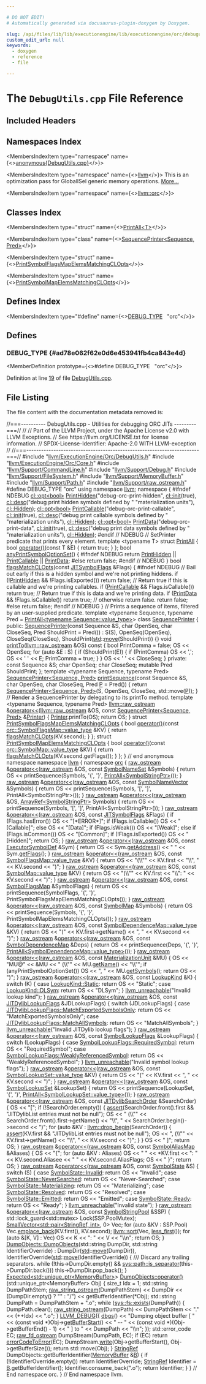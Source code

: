 ```yaml
---

# DO NOT EDIT!
# Automatically generated via docusaurus-plugin-doxygen by Doxygen.

slug: /api/files/lib/lib/executionengine/lib/executionengine/orc/debugutils-cpp
custom_edit_url: null
keywords:
  - doxygen
  - reference
  - file

---
```





# The `DebugUtils.cpp` File Reference

<DoxygenPage pluginConfig={pluginConfig}>



## Included Headers

<IncludesList>
<IncludesListItem
  filePath="llvm/ExecutionEngine/Orc/DebugUtils.h"
  permalink="/docs/api/files/include/include/llvm/include/llvm/executionengine/include/llvm/executionengine/orc/debugutils-h"
  isLocal="true" />
<IncludesListItem
  filePath="llvm/ExecutionEngine/Orc/Core.h"
  permalink="/docs/api/files/include/include/llvm/include/llvm/executionengine/include/llvm/executionengine/orc/core-h"
  isLocal="true" />
<IncludesListItem
  filePath="llvm/Support/CommandLine.h"
  permalink="/docs/api/files/include/include/llvm/include/llvm/support/commandline-h"
  isLocal="true" />
<IncludesListItem
  filePath="llvm/Support/Debug.h"
  permalink="/docs/api/files/include/include/llvm/include/llvm/support/debug-h"
  isLocal="true" />
<IncludesListItem
  filePath="llvm/Support/FileSystem.h"
  permalink="/docs/api/files/include/include/llvm/include/llvm/support/filesystem-h"
  isLocal="true" />
<IncludesListItem
  filePath="llvm/Support/MemoryBuffer.h"
  permalink="/docs/api/files/include/include/llvm/include/llvm/support/memorybuffer-h"
  isLocal="true" />
<IncludesListItem
  filePath="llvm/Support/Path.h"
  permalink="/docs/api/files/include/include/llvm/include/llvm/support/path-h"
  isLocal="true" />
<IncludesListItem
  filePath="llvm/Support/raw_ostream.h"
  permalink="/docs/api/files/include/include/llvm/include/llvm/support/raw-ostream-h"
  isLocal="true" />
</IncludesList>

## Namespaces Index

<MembersIndex>

<MembersIndexItem
  type="namespace"
  name={<><a href="/docs/api/namespaces/anonymous-debugutils-cpp-">anonymous&#123;DebugUtils.cpp&#125;</a></>}>
</MembersIndexItem>

<MembersIndexItem
  type="namespace"
  name={<><a href="/docs/api/namespaces/llvm">llvm</a></>}>
This is an optimization pass for GlobalISel generic memory operations. <a href="/docs/api/namespaces/llvm/#details">More...</a>
</MembersIndexItem>

<MembersIndexItem
  type="namespace"
  name={<><a href="/docs/api/namespaces/llvm/orc">llvm::orc</a></>}>
</MembersIndexItem>

</MembersIndex>

## Classes Index

<MembersIndex>

<MembersIndexItem
  type="struct"
  name={<><a href="/docs/api/structs/anonymous-namespace-debugutils-cpp-/printall">PrintAll&lt;T&gt;</a></>}>
</MembersIndexItem>

<MembersIndexItem
  type="class"
  name={<><a href="/docs/api/classes/anonymous-namespace-debugutils-cpp-/sequenceprinter">SequencePrinter&lt;Sequence, Pred&gt;</a></>}>
</MembersIndexItem>

<MembersIndexItem
  type="struct"
  name={<><a href="/docs/api/structs/anonymous-namespace-debugutils-cpp-/printsymbolflagsmapelemsmatchingclopts">PrintSymbolFlagsMapElemsMatchingCLOpts</a></>}>
</MembersIndexItem>

<MembersIndexItem
  type="struct"
  name={<><a href="/docs/api/structs/anonymous-namespace-debugutils-cpp-/printsymbolmapelemsmatchingclopts">PrintSymbolMapElemsMatchingCLOpts</a></>}>
</MembersIndexItem>

</MembersIndex>

## Defines Index

<MembersIndex>

<MembersIndexItem
  type="#define"
  name={<><a href="#ad78e062f62e0d6e453941fb4ca843e4d">DEBUG&#95;TYPE</a>&nbsp;&nbsp;&nbsp;&quot;orc&quot;</>}>
</MembersIndexItem>

</MembersIndex>


<SectionDefinition>

## Defines

### DEBUG&#95;TYPE {#ad78e062f62e0d6e453941fb4ca843e4d}

<MemberDefinition
  prototype={<>#define DEBUG&#95;TYPE&nbsp;&nbsp;&nbsp;&quot;orc&quot;</>}>

Definition at line <a href="#l00019">19</a> of file <a href="/docs/api/files/lib/lib/executionengine/lib/executionengine/orc/debugutils-cpp">DebugUtils.cpp</a>.
</MemberDefinition>

</SectionDefinition>

## File Listing

The file content with the documentation metadata removed is:

<ProgramListing>

<Link id="l00001" /><CodeLine lineNumber="1"><span class="doxyHighlightComment">//===---------- DebugUtils.cpp - Utilities for debugging ORC JITs ---------===//</span></CodeLine>
<Link id="l00002" /><CodeLine lineNumber="2"><span class="doxyHighlightComment">//</span></CodeLine>
<Link id="l00003" /><CodeLine lineNumber="3"><span class="doxyHighlightComment">// Part of the LLVM Project, under the Apache License v2.0 with LLVM Exceptions.</span></CodeLine>
<Link id="l00004" /><CodeLine lineNumber="4"><span class="doxyHighlightComment">// See https://llvm.org/LICENSE.txt for license information.</span></CodeLine>
<Link id="l00005" /><CodeLine lineNumber="5"><span class="doxyHighlightComment">// SPDX-License-Identifier: Apache-2.0 WITH LLVM-exception</span></CodeLine>
<Link id="l00006" /><CodeLine lineNumber="6"><span class="doxyHighlightComment">//</span></CodeLine>
<Link id="l00007" /><CodeLine lineNumber="7"><span class="doxyHighlightComment">//===----------------------------------------------------------------------===//</span></CodeLine>
<Link id="l00008" /><CodeLine lineNumber="8"></CodeLine>
<Link id="l00009" /><CodeLine lineNumber="9"><span class="doxyHighlightPreprocessor">#include &quot;<a href="/docs/api/files/include/include/llvm/include/llvm/executionengine/include/llvm/executionengine/orc/debugutils-h">llvm/ExecutionEngine/Orc/DebugUtils.h</a>&quot;</span></CodeLine>
<Link id="l00010" /><CodeLine lineNumber="10"></CodeLine>
<Link id="l00011" /><CodeLine lineNumber="11"><span class="doxyHighlightPreprocessor">#include &quot;<a href="/docs/api/files/include/include/llvm/include/llvm/executionengine/include/llvm/executionengine/orc/core-h">llvm/ExecutionEngine/Orc/Core.h</a>&quot;</span></CodeLine>
<Link id="l00012" /><CodeLine lineNumber="12"><span class="doxyHighlightPreprocessor">#include &quot;<a href="/docs/api/files/include/include/llvm/include/llvm/support/commandline-h">llvm/Support/CommandLine.h</a>&quot;</span></CodeLine>
<Link id="l00013" /><CodeLine lineNumber="13"><span class="doxyHighlightPreprocessor">#include &quot;<a href="/docs/api/files/include/include/llvm/include/llvm/support/debug-h">llvm/Support/Debug.h</a>&quot;</span></CodeLine>
<Link id="l00014" /><CodeLine lineNumber="14"><span class="doxyHighlightPreprocessor">#include &quot;<a href="/docs/api/files/include/include/llvm/include/llvm/support/filesystem-h">llvm/Support/FileSystem.h</a>&quot;</span></CodeLine>
<Link id="l00015" /><CodeLine lineNumber="15"><span class="doxyHighlightPreprocessor">#include &quot;<a href="/docs/api/files/include/include/llvm/include/llvm/support/memorybuffer-h">llvm/Support/MemoryBuffer.h</a>&quot;</span></CodeLine>
<Link id="l00016" /><CodeLine lineNumber="16"><span class="doxyHighlightPreprocessor">#include &quot;<a href="/docs/api/files/include/include/llvm/include/llvm/support/path-h">llvm/Support/Path.h</a>&quot;</span></CodeLine>
<Link id="l00017" /><CodeLine lineNumber="17"><span class="doxyHighlightPreprocessor">#include &quot;<a href="/docs/api/files/include/include/llvm/include/llvm/support/raw-ostream-h">llvm/Support/raw&#95;ostream.h</a>&quot;</span></CodeLine>
<Link id="l00018" /><CodeLine lineNumber="18"></CodeLine>
<Link id="l00019" /><CodeLine lineNumber="19" lineLink="#ad78e062f62e0d6e453941fb4ca843e4d"><span class="doxyHighlightPreprocessor">#define DEBUG&#95;TYPE &quot;orc&quot;</span></CodeLine>
<Link id="l00020" /><CodeLine lineNumber="20"></CodeLine>
<Link id="l00021" /><CodeLine lineNumber="21"><span class="doxyHighlightKeyword">using namespace </span><span class="doxyHighlight"><a href="/docs/api/namespaces/llvm">llvm</a>;</span></CodeLine>
<Link id="l00022" /><CodeLine lineNumber="22"></CodeLine>
<Link id="l00023" /><CodeLine lineNumber="23" lineLink="/docs/api/namespaces/anonymous-debugutils-cpp-"><span class="doxyHighlightKeyword">namespace </span><span class="doxyHighlight">&#123;</span></CodeLine>
<Link id="l00024" /><CodeLine lineNumber="24"></CodeLine>
<Link id="l00025" /><CodeLine lineNumber="25"><span class="doxyHighlightPreprocessor">#ifndef NDEBUG</span></CodeLine>
<Link id="l00026" /><CodeLine lineNumber="26"></CodeLine>
<Link id="l00027" /><CodeLine lineNumber="27" lineLink="/docs/api/namespaces/anonymous-debugutils-cpp-/#a2c7e8c00527b45e0de1c0d1b1e63e13f"><span class="doxyHighlight"><a href="/docs/api/classes/llvm/cl/opt">cl::opt&lt;bool&gt;</a> <a href="/docs/api/namespaces/anonymous-debugutils-cpp-/#a2c7e8c00527b45e0de1c0d1b1e63e13f">PrintHidden</a>(</span><span class="doxyHighlightStringLiteral">&quot;debug-orc-print-hidden&quot;</span><span class="doxyHighlight">, <a href="/docs/api/namespaces/llvm/cl/#ac12e6a8f3a1b511f0dee2ed6de0ae806">cl::init</a>(</span><span class="doxyHighlightKeyword">true</span><span class="doxyHighlight">),</span></CodeLine>
<Link id="l00028" /><CodeLine lineNumber="28"><span class="doxyHighlight">                          <a href="/docs/api/structs/llvm/cl/desc">cl::desc</a>(</span><span class="doxyHighlightStringLiteral">&quot;debug print hidden symbols defined by &quot;</span></CodeLine>
<Link id="l00029" /><CodeLine lineNumber="29"><span class="doxyHighlight">                                   </span><span class="doxyHighlightStringLiteral">&quot;materialization units&quot;</span><span class="doxyHighlight">),</span></CodeLine>
<Link id="l00030" /><CodeLine lineNumber="30"><span class="doxyHighlight">                          <a href="/docs/api/namespaces/llvm/cl/#a68075925a54790e71ca790e1d4f21a40a263ac008d8d31f13ce460395fc4cf7e6">cl::Hidden</a>);</span></CodeLine>
<Link id="l00031" /><CodeLine lineNumber="31"></CodeLine>
<Link id="l00032" /><CodeLine lineNumber="32" lineLink="/docs/api/namespaces/anonymous-debugutils-cpp-/#a0f0c6ad7f14e63d3506f5d6937d38311"><span class="doxyHighlight"><a href="/docs/api/classes/llvm/cl/opt">cl::opt&lt;bool&gt;</a> <a href="/docs/api/namespaces/anonymous-debugutils-cpp-/#a0f0c6ad7f14e63d3506f5d6937d38311">PrintCallable</a>(</span><span class="doxyHighlightStringLiteral">&quot;debug-orc-print-callable&quot;</span><span class="doxyHighlight">, <a href="/docs/api/namespaces/llvm/cl/#ac12e6a8f3a1b511f0dee2ed6de0ae806">cl::init</a>(</span><span class="doxyHighlightKeyword">true</span><span class="doxyHighlight">),</span></CodeLine>
<Link id="l00033" /><CodeLine lineNumber="33"><span class="doxyHighlight">                            <a href="/docs/api/structs/llvm/cl/desc">cl::desc</a>(</span><span class="doxyHighlightStringLiteral">&quot;debug print callable symbols defined by &quot;</span></CodeLine>
<Link id="l00034" /><CodeLine lineNumber="34"><span class="doxyHighlight">                                     </span><span class="doxyHighlightStringLiteral">&quot;materialization units&quot;</span><span class="doxyHighlight">),</span></CodeLine>
<Link id="l00035" /><CodeLine lineNumber="35"><span class="doxyHighlight">                            <a href="/docs/api/namespaces/llvm/cl/#a68075925a54790e71ca790e1d4f21a40a263ac008d8d31f13ce460395fc4cf7e6">cl::Hidden</a>);</span></CodeLine>
<Link id="l00036" /><CodeLine lineNumber="36"></CodeLine>
<Link id="l00037" /><CodeLine lineNumber="37" lineLink="/docs/api/namespaces/anonymous-debugutils-cpp-/#aaea450801f4bc5cb41d956245163c401"><span class="doxyHighlight"><a href="/docs/api/classes/llvm/cl/opt">cl::opt&lt;bool&gt;</a> <a href="/docs/api/namespaces/anonymous-debugutils-cpp-/#aaea450801f4bc5cb41d956245163c401">PrintData</a>(</span><span class="doxyHighlightStringLiteral">&quot;debug-orc-print-data&quot;</span><span class="doxyHighlight">, <a href="/docs/api/namespaces/llvm/cl/#ac12e6a8f3a1b511f0dee2ed6de0ae806">cl::init</a>(</span><span class="doxyHighlightKeyword">true</span><span class="doxyHighlight">),</span></CodeLine>
<Link id="l00038" /><CodeLine lineNumber="38"><span class="doxyHighlight">                        <a href="/docs/api/structs/llvm/cl/desc">cl::desc</a>(</span><span class="doxyHighlightStringLiteral">&quot;debug print data symbols defined by &quot;</span></CodeLine>
<Link id="l00039" /><CodeLine lineNumber="39"><span class="doxyHighlight">                                 </span><span class="doxyHighlightStringLiteral">&quot;materialization units&quot;</span><span class="doxyHighlight">),</span></CodeLine>
<Link id="l00040" /><CodeLine lineNumber="40"><span class="doxyHighlight">                        <a href="/docs/api/namespaces/llvm/cl/#a68075925a54790e71ca790e1d4f21a40a263ac008d8d31f13ce460395fc4cf7e6">cl::Hidden</a>);</span></CodeLine>
<Link id="l00041" /><CodeLine lineNumber="41"></CodeLine>
<Link id="l00042" /><CodeLine lineNumber="42"><span class="doxyHighlightPreprocessor">#endif </span><span class="doxyHighlightComment">// NDEBUG</span></CodeLine>
<Link id="l00043" /><CodeLine lineNumber="43"></CodeLine>
<Link id="l00044" /><CodeLine lineNumber="44"><span class="doxyHighlightComment">// SetPrinter predicate that prints every element.</span></CodeLine>
<Link id="l00045" /><CodeLine lineNumber="45" lineLink="/docs/api/structs/anonymous-namespace-debugutils-cpp-/printall"><span class="doxyHighlightKeyword">template</span><span class="doxyHighlight"> &lt;</span><span class="doxyHighlightKeyword">typename</span><span class="doxyHighlight"> T&gt; </span><span class="doxyHighlightKeyword">struct </span><span class="doxyHighlight"><a href="/docs/api/structs/anonymous-namespace-debugutils-cpp-/printall">PrintAll</a> &#123;</span></CodeLine>
<Link id="l00046" /><CodeLine lineNumber="46" lineLink="/docs/api/structs/anonymous-namespace-debugutils-cpp-/printall/#aedebfe3c0a4187496dd5f1bdd2428481"><span class="doxyHighlight">  </span><span class="doxyHighlightKeywordType">bool</span><span class="doxyHighlight"> <a href="/docs/api/structs/anonymous-namespace-debugutils-cpp-/printall/#aedebfe3c0a4187496dd5f1bdd2428481">operator()</a>(</span><span class="doxyHighlightKeyword">const</span><span class="doxyHighlight"> T &amp;E) &#123; </span><span class="doxyHighlightKeywordFlow">return</span><span class="doxyHighlight"> </span><span class="doxyHighlightKeyword">true</span><span class="doxyHighlight">; &#125;</span></CodeLine>
<Link id="l00047" /><CodeLine lineNumber="47"><span class="doxyHighlight">&#125;;</span></CodeLine>
<Link id="l00048" /><CodeLine lineNumber="48"></CodeLine>
<Link id="l00049" /><CodeLine lineNumber="49" lineLink="/docs/api/namespaces/anonymous-debugutils-cpp-/#a12d2735b18a80cee6de0303ddb41b147"><span class="doxyHighlightKeywordType">bool</span><span class="doxyHighlight"> <a href="/docs/api/namespaces/anonymous-debugutils-cpp-/#a12d2735b18a80cee6de0303ddb41b147">anyPrintSymbolOptionSet</a>() &#123;</span></CodeLine>
<Link id="l00050" /><CodeLine lineNumber="50"><span class="doxyHighlightPreprocessor">#ifndef NDEBUG</span></CodeLine>
<Link id="l00051" /><CodeLine lineNumber="51"><span class="doxyHighlight">  </span><span class="doxyHighlightKeywordFlow">return</span><span class="doxyHighlight"> <a href="/docs/api/namespaces/anonymous-debugutils-cpp-/#a2c7e8c00527b45e0de1c0d1b1e63e13f">PrintHidden</a> || <a href="/docs/api/namespaces/anonymous-debugutils-cpp-/#a0f0c6ad7f14e63d3506f5d6937d38311">PrintCallable</a> || <a href="/docs/api/namespaces/anonymous-debugutils-cpp-/#aaea450801f4bc5cb41d956245163c401">PrintData</a>;</span></CodeLine>
<Link id="l00052" /><CodeLine lineNumber="52"><span class="doxyHighlightPreprocessor">#else</span></CodeLine>
<Link id="l00053" /><CodeLine lineNumber="53"><span class="doxyHighlight">  </span><span class="doxyHighlightKeywordFlow">return</span><span class="doxyHighlight"> </span><span class="doxyHighlightKeyword">false</span><span class="doxyHighlight">;</span></CodeLine>
<Link id="l00054" /><CodeLine lineNumber="54"><span class="doxyHighlightPreprocessor">#endif </span><span class="doxyHighlightComment">// NDEBUG</span></CodeLine>
<Link id="l00055" /><CodeLine lineNumber="55"><span class="doxyHighlight">&#125;</span></CodeLine>
<Link id="l00056" /><CodeLine lineNumber="56"></CodeLine>
<Link id="l00057" /><CodeLine lineNumber="57" lineLink="/docs/api/namespaces/anonymous-debugutils-cpp-/#a7169841385f74ebfe3107720ef2b6e9b"><span class="doxyHighlightKeywordType">bool</span><span class="doxyHighlight"> <a href="/docs/api/namespaces/anonymous-debugutils-cpp-/#a7169841385f74ebfe3107720ef2b6e9b">flagsMatchCLOpts</a>(</span><span class="doxyHighlightKeyword">const</span><span class="doxyHighlight"> <a href="/docs/api/classes/llvm/jitsymbolflags">JITSymbolFlags</a> &amp;Flags) &#123;</span></CodeLine>
<Link id="l00058" /><CodeLine lineNumber="58"><span class="doxyHighlightPreprocessor">#ifndef NDEBUG</span></CodeLine>
<Link id="l00059" /><CodeLine lineNumber="59"><span class="doxyHighlight">  </span><span class="doxyHighlightComment">// Bail out early if this is a hidden symbol and we&#39;re not printing hiddens.</span></CodeLine>
<Link id="l00060" /><CodeLine lineNumber="60"><span class="doxyHighlight">  </span><span class="doxyHighlightKeywordFlow">if</span><span class="doxyHighlight"> (!<a href="/docs/api/namespaces/anonymous-debugutils-cpp-/#a2c7e8c00527b45e0de1c0d1b1e63e13f">PrintHidden</a> &amp;&amp; !Flags.isExported())</span></CodeLine>
<Link id="l00061" /><CodeLine lineNumber="61"><span class="doxyHighlight">    </span><span class="doxyHighlightKeywordFlow">return</span><span class="doxyHighlight"> </span><span class="doxyHighlightKeyword">false</span><span class="doxyHighlight">;</span></CodeLine>
<Link id="l00062" /><CodeLine lineNumber="62"></CodeLine>
<Link id="l00063" /><CodeLine lineNumber="63"><span class="doxyHighlight">  </span><span class="doxyHighlightComment">// Return true if this is callable and we&#39;re printing callables.</span></CodeLine>
<Link id="l00064" /><CodeLine lineNumber="64"><span class="doxyHighlight">  </span><span class="doxyHighlightKeywordFlow">if</span><span class="doxyHighlight"> (<a href="/docs/api/namespaces/anonymous-debugutils-cpp-/#a0f0c6ad7f14e63d3506f5d6937d38311">PrintCallable</a> &amp;&amp; Flags.isCallable())</span></CodeLine>
<Link id="l00065" /><CodeLine lineNumber="65"><span class="doxyHighlight">    </span><span class="doxyHighlightKeywordFlow">return</span><span class="doxyHighlight"> </span><span class="doxyHighlightKeyword">true</span><span class="doxyHighlight">;</span></CodeLine>
<Link id="l00066" /><CodeLine lineNumber="66"></CodeLine>
<Link id="l00067" /><CodeLine lineNumber="67"><span class="doxyHighlight">  </span><span class="doxyHighlightComment">// Return true if this is data and we&#39;re printing data.</span></CodeLine>
<Link id="l00068" /><CodeLine lineNumber="68"><span class="doxyHighlight">  </span><span class="doxyHighlightKeywordFlow">if</span><span class="doxyHighlight"> (<a href="/docs/api/namespaces/anonymous-debugutils-cpp-/#aaea450801f4bc5cb41d956245163c401">PrintData</a> &amp;&amp; !Flags.isCallable())</span></CodeLine>
<Link id="l00069" /><CodeLine lineNumber="69"><span class="doxyHighlight">    </span><span class="doxyHighlightKeywordFlow">return</span><span class="doxyHighlight"> </span><span class="doxyHighlightKeyword">true</span><span class="doxyHighlight">;</span></CodeLine>
<Link id="l00070" /><CodeLine lineNumber="70"></CodeLine>
<Link id="l00071" /><CodeLine lineNumber="71"><span class="doxyHighlight">  </span><span class="doxyHighlightComment">// otherwise return false.</span></CodeLine>
<Link id="l00072" /><CodeLine lineNumber="72"><span class="doxyHighlight">  </span><span class="doxyHighlightKeywordFlow">return</span><span class="doxyHighlight"> </span><span class="doxyHighlightKeyword">false</span><span class="doxyHighlight">;</span></CodeLine>
<Link id="l00073" /><CodeLine lineNumber="73"><span class="doxyHighlightPreprocessor">#else</span></CodeLine>
<Link id="l00074" /><CodeLine lineNumber="74"><span class="doxyHighlight">  </span><span class="doxyHighlightKeywordFlow">return</span><span class="doxyHighlight"> </span><span class="doxyHighlightKeyword">false</span><span class="doxyHighlight">;</span></CodeLine>
<Link id="l00075" /><CodeLine lineNumber="75"><span class="doxyHighlightPreprocessor">#endif </span><span class="doxyHighlightComment">// NDEBUG</span></CodeLine>
<Link id="l00076" /><CodeLine lineNumber="76"><span class="doxyHighlight">&#125;</span></CodeLine>
<Link id="l00077" /><CodeLine lineNumber="77"></CodeLine>
<Link id="l00078" /><CodeLine lineNumber="78"><span class="doxyHighlightComment">// Prints a sequence of items, filtered by an user-supplied predicate.</span></CodeLine>
<Link id="l00079" /><CodeLine lineNumber="79"><span class="doxyHighlightKeyword">template</span><span class="doxyHighlight"> &lt;</span><span class="doxyHighlightKeyword">typename</span><span class="doxyHighlight"> Sequence,</span></CodeLine>
<Link id="l00080" /><CodeLine lineNumber="80"><span class="doxyHighlight">          </span><span class="doxyHighlightKeyword">typename</span><span class="doxyHighlight"> Pred = <a href="/docs/api/files/lib/lib/analysis/aliasanalysisevaluator-cpp/#ac4f445cffa57aab47fc9e4ed1c127189">PrintAll&lt;typename Sequence::value&#95;type&gt;</a>&gt;</span></CodeLine>
<Link id="l00081" /><CodeLine lineNumber="81" lineLink="/docs/api/classes/anonymous-namespace-debugutils-cpp-/sequenceprinter"><span class="doxyHighlightKeyword">class </span><span class="doxyHighlight"><a href="/docs/api/classes/anonymous-namespace-debugutils-cpp-/sequenceprinter/#a4796d97a1d5ce3d758cc2cf56a3925fe">SequencePrinter</a> &#123;</span></CodeLine>
<Link id="l00082" /><CodeLine lineNumber="82"><span class="doxyHighlightKeyword">public</span><span class="doxyHighlight">:</span></CodeLine>
<Link id="l00083" /><CodeLine lineNumber="83" lineLink="/docs/api/classes/anonymous-namespace-debugutils-cpp-/sequenceprinter/#a4796d97a1d5ce3d758cc2cf56a3925fe"><span class="doxyHighlight">  <a href="/docs/api/classes/anonymous-namespace-debugutils-cpp-/sequenceprinter/#a4796d97a1d5ce3d758cc2cf56a3925fe">SequencePrinter</a>(</span><span class="doxyHighlightKeyword">const</span><span class="doxyHighlight"> Sequence &amp;S, </span><span class="doxyHighlightKeywordType">char</span><span class="doxyHighlight"> OpenSeq, </span><span class="doxyHighlightKeywordType">char</span><span class="doxyHighlight"> CloseSeq,</span></CodeLine>
<Link id="l00084" /><CodeLine lineNumber="84"><span class="doxyHighlight">                  Pred ShouldPrint = Pred())</span></CodeLine>
<Link id="l00085" /><CodeLine lineNumber="85"><span class="doxyHighlight">      : S(S), OpenSeq(OpenSeq), CloseSeq(CloseSeq),</span></CodeLine>
<Link id="l00086" /><CodeLine lineNumber="86"><span class="doxyHighlight">        ShouldPrint(<a href="/docs/api/namespaces/std">std</a>::<a href="/docs/api/namespaces/llvm/#abfc9c7ecf70f66901e439f7c04ef3dbb">move</a>(ShouldPrint)) &#123;&#125;</span></CodeLine>
<Link id="l00087" /><CodeLine lineNumber="87"></CodeLine>
<Link id="l00088" /><CodeLine lineNumber="88" lineLink="/docs/api/classes/anonymous-namespace-debugutils-cpp-/sequenceprinter/#a5523904b8e8c358d91a14ec80059a2b3"><span class="doxyHighlight">  </span><span class="doxyHighlightKeywordType">void</span><span class="doxyHighlight"> <a href="/docs/api/classes/anonymous-namespace-debugutils-cpp-/sequenceprinter/#a5523904b8e8c358d91a14ec80059a2b3">printTo</a>(<a href="/docs/api/classes/llvm/raw-ostream">llvm::raw&#95;ostream</a> &amp;OS)</span><span class="doxyHighlightKeyword"> const </span><span class="doxyHighlight">&#123;</span></CodeLine>
<Link id="l00089" /><CodeLine lineNumber="89"><span class="doxyHighlight">    </span><span class="doxyHighlightKeywordType">bool</span><span class="doxyHighlight"> PrintComma = </span><span class="doxyHighlightKeyword">false</span><span class="doxyHighlight">;</span></CodeLine>
<Link id="l00090" /><CodeLine lineNumber="90"><span class="doxyHighlight">    OS &lt;&lt; OpenSeq;</span></CodeLine>
<Link id="l00091" /><CodeLine lineNumber="91"><span class="doxyHighlight">    </span><span class="doxyHighlightKeywordFlow">for</span><span class="doxyHighlight"> (</span><span class="doxyHighlightKeyword">auto</span><span class="doxyHighlight"> &amp;E : S) &#123;</span></CodeLine>
<Link id="l00092" /><CodeLine lineNumber="92"><span class="doxyHighlight">      </span><span class="doxyHighlightKeywordFlow">if</span><span class="doxyHighlight"> (ShouldPrint(E)) &#123;</span></CodeLine>
<Link id="l00093" /><CodeLine lineNumber="93"><span class="doxyHighlight">        </span><span class="doxyHighlightKeywordFlow">if</span><span class="doxyHighlight"> (PrintComma)</span></CodeLine>
<Link id="l00094" /><CodeLine lineNumber="94"><span class="doxyHighlight">          OS &lt;&lt; </span><span class="doxyHighlightCharLiteral">&#39;,&#39;</span><span class="doxyHighlight">;</span></CodeLine>
<Link id="l00095" /><CodeLine lineNumber="95"><span class="doxyHighlight">        OS &lt;&lt; </span><span class="doxyHighlightCharLiteral">&#39; &#39;</span><span class="doxyHighlight"> &lt;&lt; E;</span></CodeLine>
<Link id="l00096" /><CodeLine lineNumber="96"><span class="doxyHighlight">        PrintComma = </span><span class="doxyHighlightKeyword">true</span><span class="doxyHighlight">;</span></CodeLine>
<Link id="l00097" /><CodeLine lineNumber="97"><span class="doxyHighlight">      &#125;</span></CodeLine>
<Link id="l00098" /><CodeLine lineNumber="98"><span class="doxyHighlight">    &#125;</span></CodeLine>
<Link id="l00099" /><CodeLine lineNumber="99"><span class="doxyHighlight">    OS &lt;&lt; </span><span class="doxyHighlightCharLiteral">&#39; &#39;</span><span class="doxyHighlight"> &lt;&lt; CloseSeq;</span></CodeLine>
<Link id="l00100" /><CodeLine lineNumber="100"><span class="doxyHighlight">  &#125;</span></CodeLine>
<Link id="l00101" /><CodeLine lineNumber="101"></CodeLine>
<Link id="l00102" /><CodeLine lineNumber="102"><span class="doxyHighlightKeyword">private</span><span class="doxyHighlight">:</span></CodeLine>
<Link id="l00103" /><CodeLine lineNumber="103"><span class="doxyHighlight">  </span><span class="doxyHighlightKeyword">const</span><span class="doxyHighlight"> Sequence &amp;S;</span></CodeLine>
<Link id="l00104" /><CodeLine lineNumber="104"><span class="doxyHighlight">  </span><span class="doxyHighlightKeywordType">char</span><span class="doxyHighlight"> OpenSeq;</span></CodeLine>
<Link id="l00105" /><CodeLine lineNumber="105"><span class="doxyHighlight">  </span><span class="doxyHighlightKeywordType">char</span><span class="doxyHighlight"> CloseSeq;</span></CodeLine>
<Link id="l00106" /><CodeLine lineNumber="106"><span class="doxyHighlight">  </span><span class="doxyHighlightKeyword">mutable</span><span class="doxyHighlight"> Pred ShouldPrint;</span></CodeLine>
<Link id="l00107" /><CodeLine lineNumber="107"><span class="doxyHighlight">&#125;;</span></CodeLine>
<Link id="l00108" /><CodeLine lineNumber="108"></CodeLine>
<Link id="l00109" /><CodeLine lineNumber="109"><span class="doxyHighlightKeyword">template</span><span class="doxyHighlight"> &lt;</span><span class="doxyHighlightKeyword">typename</span><span class="doxyHighlight"> Sequence, </span><span class="doxyHighlightKeyword">typename</span><span class="doxyHighlight"> Pred&gt;</span></CodeLine>
<Link id="l00110" /><CodeLine lineNumber="110" lineLink="/docs/api/namespaces/anonymous-debugutils-cpp-/#a69f9fdf6717b2b765d1bff6d563e98c5"><span class="doxyHighlight"><a href="/docs/api/classes/anonymous-namespace-debugutils-cpp-/sequenceprinter">SequencePrinter&lt;Sequence, Pred&gt;</a> <a href="/docs/api/namespaces/anonymous-debugutils-cpp-/#a69f9fdf6717b2b765d1bff6d563e98c5">printSequence</a>(</span><span class="doxyHighlightKeyword">const</span><span class="doxyHighlight"> Sequence &amp;S, </span><span class="doxyHighlightKeywordType">char</span><span class="doxyHighlight"> OpenSeq,</span></CodeLine>
<Link id="l00111" /><CodeLine lineNumber="111"><span class="doxyHighlight">                                              </span><span class="doxyHighlightKeywordType">char</span><span class="doxyHighlight"> CloseSeq, Pred <a href="/docs/api/files/lib/lib/option/option-cpp/#a04665169063c8ca1f2ea96c27fc7c2b2">P</a> = Pred()) &#123;</span></CodeLine>
<Link id="l00112" /><CodeLine lineNumber="112"><span class="doxyHighlight">  </span><span class="doxyHighlightKeywordFlow">return</span><span class="doxyHighlight"> <a href="/docs/api/classes/anonymous-namespace-debugutils-cpp-/sequenceprinter/#a4796d97a1d5ce3d758cc2cf56a3925fe">SequencePrinter&lt;Sequence, Pred&gt;</a>(S, OpenSeq, CloseSeq, std::move(<a href="/docs/api/files/lib/lib/option/option-cpp/#a04665169063c8ca1f2ea96c27fc7c2b2">P</a>));</span></CodeLine>
<Link id="l00113" /><CodeLine lineNumber="113"><span class="doxyHighlight">&#125;</span></CodeLine>
<Link id="l00114" /><CodeLine lineNumber="114"></CodeLine>
<Link id="l00115" /><CodeLine lineNumber="115"><span class="doxyHighlightComment">// Render a SequencePrinter by delegating to its printTo method.</span></CodeLine>
<Link id="l00116" /><CodeLine lineNumber="116"><span class="doxyHighlightKeyword">template</span><span class="doxyHighlight"> &lt;</span><span class="doxyHighlightKeyword">typename</span><span class="doxyHighlight"> Sequence, </span><span class="doxyHighlightKeyword">typename</span><span class="doxyHighlight"> Pred&gt;</span></CodeLine>
<Link id="l00117" /><CodeLine lineNumber="117" lineLink="/docs/api/namespaces/anonymous-debugutils-cpp-/#a3e5dd3fc582ce67a904121b6b9360f53"><span class="doxyHighlight"><a href="/docs/api/classes/llvm/raw-ostream">llvm::raw&#95;ostream</a> &amp;<a href="/docs/api/namespaces/llvm/#ab89f1db02887aa569176f0e29622eb47">operator&lt;&lt;</a>(<a href="/docs/api/classes/llvm/raw-ostream">llvm::raw&#95;ostream</a> &amp;OS,</span></CodeLine>
<Link id="l00118" /><CodeLine lineNumber="118"><span class="doxyHighlight">                              </span><span class="doxyHighlightKeyword">const</span><span class="doxyHighlight"> <a href="/docs/api/classes/anonymous-namespace-debugutils-cpp-/sequenceprinter">SequencePrinter&lt;Sequence, Pred&gt;</a> &amp;<a href="/docs/api/files/lib/lib/target/lib/target/directx/dxilprettyprinter-cpp/#aa60cf1897c36e79b878a6f3c6300cfba">Printer</a>) &#123;</span></CodeLine>
<Link id="l00119" /><CodeLine lineNumber="119"><span class="doxyHighlight">  <a href="/docs/api/files/lib/lib/target/lib/target/directx/dxilprettyprinter-cpp/#aa60cf1897c36e79b878a6f3c6300cfba">Printer</a>.printTo(OS);</span></CodeLine>
<Link id="l00120" /><CodeLine lineNumber="120"><span class="doxyHighlight">  </span><span class="doxyHighlightKeywordFlow">return</span><span class="doxyHighlight"> OS;</span></CodeLine>
<Link id="l00121" /><CodeLine lineNumber="121"><span class="doxyHighlight">&#125;</span></CodeLine>
<Link id="l00122" /><CodeLine lineNumber="122"></CodeLine>
<Link id="l00123" /><CodeLine lineNumber="123" lineLink="/docs/api/structs/anonymous-namespace-debugutils-cpp-/printsymbolflagsmapelemsmatchingclopts"><span class="doxyHighlightKeyword">struct </span><span class="doxyHighlight"><a href="/docs/api/structs/anonymous-namespace-debugutils-cpp-/printsymbolflagsmapelemsmatchingclopts">PrintSymbolFlagsMapElemsMatchingCLOpts</a> &#123;</span></CodeLine>
<Link id="l00124" /><CodeLine lineNumber="124" lineLink="/docs/api/structs/anonymous-namespace-debugutils-cpp-/printsymbolflagsmapelemsmatchingclopts/#a2744121dfe094bc78eca334e10f93e2a"><span class="doxyHighlight">  </span><span class="doxyHighlightKeywordType">bool</span><span class="doxyHighlight"> <a href="/docs/api/structs/anonymous-namespace-debugutils-cpp-/printsymbolflagsmapelemsmatchingclopts/#a2744121dfe094bc78eca334e10f93e2a">operator()</a>(</span><span class="doxyHighlightKeyword">const</span><span class="doxyHighlight"> <a href="/docs/api/classes/llvm/densemapbase/#ab3749c7aa991a9067aa4d209d0f9191f">orc::SymbolFlagsMap::value&#95;type</a> &amp;KV) &#123;</span></CodeLine>
<Link id="l00125" /><CodeLine lineNumber="125"><span class="doxyHighlight">    </span><span class="doxyHighlightKeywordFlow">return</span><span class="doxyHighlight"> <a href="/docs/api/namespaces/anonymous-debugutils-cpp-/#a7169841385f74ebfe3107720ef2b6e9b">flagsMatchCLOpts</a>(KV.second);</span></CodeLine>
<Link id="l00126" /><CodeLine lineNumber="126"><span class="doxyHighlight">  &#125;</span></CodeLine>
<Link id="l00127" /><CodeLine lineNumber="127"><span class="doxyHighlight">&#125;;</span></CodeLine>
<Link id="l00128" /><CodeLine lineNumber="128"></CodeLine>
<Link id="l00129" /><CodeLine lineNumber="129" lineLink="/docs/api/structs/anonymous-namespace-debugutils-cpp-/printsymbolmapelemsmatchingclopts"><span class="doxyHighlightKeyword">struct </span><span class="doxyHighlight"><a href="/docs/api/structs/anonymous-namespace-debugutils-cpp-/printsymbolmapelemsmatchingclopts">PrintSymbolMapElemsMatchingCLOpts</a> &#123;</span></CodeLine>
<Link id="l00130" /><CodeLine lineNumber="130" lineLink="/docs/api/structs/anonymous-namespace-debugutils-cpp-/printsymbolmapelemsmatchingclopts/#a79963919c301b1c9e23af75e1930514b"><span class="doxyHighlight">  </span><span class="doxyHighlightKeywordType">bool</span><span class="doxyHighlight"> <a href="/docs/api/structs/anonymous-namespace-debugutils-cpp-/printsymbolmapelemsmatchingclopts/#a79963919c301b1c9e23af75e1930514b">operator()</a>(</span><span class="doxyHighlightKeyword">const</span><span class="doxyHighlight"> <a href="/docs/api/classes/llvm/densemapbase/#ab3749c7aa991a9067aa4d209d0f9191f">orc::SymbolMap::value&#95;type</a> &amp;KV) &#123;</span></CodeLine>
<Link id="l00131" /><CodeLine lineNumber="131"><span class="doxyHighlight">    </span><span class="doxyHighlightKeywordFlow">return</span><span class="doxyHighlight"> <a href="/docs/api/namespaces/anonymous-debugutils-cpp-/#a7169841385f74ebfe3107720ef2b6e9b">flagsMatchCLOpts</a>(KV.second.getFlags());</span></CodeLine>
<Link id="l00132" /><CodeLine lineNumber="132"><span class="doxyHighlight">  &#125;</span></CodeLine>
<Link id="l00133" /><CodeLine lineNumber="133"><span class="doxyHighlight">&#125;;</span></CodeLine>
<Link id="l00134" /><CodeLine lineNumber="134"></CodeLine>
<Link id="l00135" /><CodeLine lineNumber="135"><span class="doxyHighlight">&#125; </span><span class="doxyHighlightComment">// end anonymous namespace</span></CodeLine>
<Link id="l00136" /><CodeLine lineNumber="136"></CodeLine>
<Link id="l00137" /><CodeLine lineNumber="137"><span class="doxyHighlightKeyword">namespace </span><span class="doxyHighlight"><a href="/docs/api/namespaces/llvm">llvm</a> &#123;</span></CodeLine>
<Link id="l00138" /><CodeLine lineNumber="138"><span class="doxyHighlightKeyword">namespace </span><span class="doxyHighlight"><a href="/docs/api/namespaces/llvm/orc">orc</a> &#123;</span></CodeLine>
<Link id="l00139" /><CodeLine lineNumber="139"></CodeLine>
<Link id="l00140" /><CodeLine lineNumber="140" lineLink="/docs/api/namespaces/llvm/orc/#a5a916ba92e43bb73d164ee8225fa81aa"><span class="doxyHighlight"><a href="/docs/api/classes/llvm/raw-ostream">raw&#95;ostream</a> &amp;<a href="/docs/api/namespaces/llvm/orc/#a5a916ba92e43bb73d164ee8225fa81aa">operator&lt;&lt;</a>(<a href="/docs/api/classes/llvm/raw-ostream">raw&#95;ostream</a> &amp;OS, </span><span class="doxyHighlightKeyword">const</span><span class="doxyHighlight"> <a href="/docs/api/namespaces/llvm/orc/#ada98b2ca88b7bc4b65b62e3269fdade7">SymbolNameSet</a> &amp;Symbols) &#123;</span></CodeLine>
<Link id="l00141" /><CodeLine lineNumber="141"><span class="doxyHighlight">  </span><span class="doxyHighlightKeywordFlow">return</span><span class="doxyHighlight"> OS &lt;&lt; printSequence(Symbols, </span><span class="doxyHighlightCharLiteral">&#39;&#123;&#39;</span><span class="doxyHighlight">, </span><span class="doxyHighlightCharLiteral">&#39;&#125;&#39;</span><span class="doxyHighlight">, <a href="/docs/api/files/lib/lib/analysis/aliasanalysisevaluator-cpp/#ac4f445cffa57aab47fc9e4ed1c127189">PrintAll&lt;SymbolStringPtr&gt;</a>());</span></CodeLine>
<Link id="l00142" /><CodeLine lineNumber="142"><span class="doxyHighlight">&#125;</span></CodeLine>
<Link id="l00143" /><CodeLine lineNumber="143"></CodeLine>
<Link id="l00144" /><CodeLine lineNumber="144" lineLink="/docs/api/namespaces/llvm/orc/#ab9ec7e37a247c9ec91483fc650fb4a75"><span class="doxyHighlight"><a href="/docs/api/classes/llvm/raw-ostream">raw&#95;ostream</a> &amp;<a href="/docs/api/namespaces/llvm/orc/#a5a916ba92e43bb73d164ee8225fa81aa">operator&lt;&lt;</a>(<a href="/docs/api/classes/llvm/raw-ostream">raw&#95;ostream</a> &amp;OS, </span><span class="doxyHighlightKeyword">const</span><span class="doxyHighlight"> <a href="/docs/api/namespaces/llvm/orc/#ac98d5bff2f1ce6c3ce250c347f7b86ee">SymbolNameVector</a> &amp;Symbols) &#123;</span></CodeLine>
<Link id="l00145" /><CodeLine lineNumber="145"><span class="doxyHighlight">  </span><span class="doxyHighlightKeywordFlow">return</span><span class="doxyHighlight"> OS &lt;&lt; printSequence(Symbols, &#39;&#91;&#39;, &#39;&#93;&#39;, PrintAll&lt;SymbolStringPtr&gt;());</span></CodeLine>
<Link id="l00146" /><CodeLine lineNumber="146"><span class="doxyHighlight">&#125;</span></CodeLine>
<Link id="l00147" /><CodeLine lineNumber="147"></CodeLine>
<Link id="l00148" /><CodeLine lineNumber="148" lineLink="/docs/api/namespaces/llvm/orc/#a2453f6e1cba72d4406df461821ce8e30"><span class="doxyHighlight"><a href="/docs/api/classes/llvm/raw-ostream">raw&#95;ostream</a> &amp;<a href="/docs/api/namespaces/llvm/orc/#a5a916ba92e43bb73d164ee8225fa81aa">operator&lt;&lt;</a>(<a href="/docs/api/classes/llvm/raw-ostream">raw&#95;ostream</a> &amp;OS, <a href="/docs/api/classes/llvm/arrayref">ArrayRef&lt;SymbolStringPtr&gt;</a> Symbols) &#123;</span></CodeLine>
<Link id="l00149" /><CodeLine lineNumber="149"><span class="doxyHighlight">  </span><span class="doxyHighlightKeywordFlow">return</span><span class="doxyHighlight"> OS &lt;&lt; printSequence(Symbols, &#39;&#91;&#39;, &#39;&#93;&#39;, PrintAll&lt;SymbolStringPtr&gt;());</span></CodeLine>
<Link id="l00150" /><CodeLine lineNumber="150"><span class="doxyHighlight">&#125;</span></CodeLine>
<Link id="l00151" /><CodeLine lineNumber="151"></CodeLine>
<Link id="l00152" /><CodeLine lineNumber="152" lineLink="/docs/api/namespaces/llvm/orc/#a91ffe7b92934e34bc9d8736e8c107576"><span class="doxyHighlight"><a href="/docs/api/classes/llvm/raw-ostream">raw&#95;ostream</a> &amp;<a href="/docs/api/namespaces/llvm/orc/#a5a916ba92e43bb73d164ee8225fa81aa">operator&lt;&lt;</a>(<a href="/docs/api/classes/llvm/raw-ostream">raw&#95;ostream</a> &amp;OS, </span><span class="doxyHighlightKeyword">const</span><span class="doxyHighlight"> <a href="/docs/api/classes/llvm/jitsymbolflags">JITSymbolFlags</a> &amp;Flags) &#123;</span></CodeLine>
<Link id="l00153" /><CodeLine lineNumber="153"><span class="doxyHighlight">  </span><span class="doxyHighlightKeywordFlow">if</span><span class="doxyHighlight"> (Flags.hasError())</span></CodeLine>
<Link id="l00154" /><CodeLine lineNumber="154"><span class="doxyHighlight">    OS &lt;&lt; </span><span class="doxyHighlightStringLiteral">&quot;&#91;&#42;ERROR&#42;&#93;&quot;</span><span class="doxyHighlight">;</span></CodeLine>
<Link id="l00155" /><CodeLine lineNumber="155"><span class="doxyHighlight">  </span><span class="doxyHighlightKeywordFlow">if</span><span class="doxyHighlight"> (Flags.isCallable())</span></CodeLine>
<Link id="l00156" /><CodeLine lineNumber="156"><span class="doxyHighlight">    OS &lt;&lt; </span><span class="doxyHighlightStringLiteral">&quot;&#91;Callable&#93;&quot;</span><span class="doxyHighlight">;</span></CodeLine>
<Link id="l00157" /><CodeLine lineNumber="157"><span class="doxyHighlight">  </span><span class="doxyHighlightKeywordFlow">else</span></CodeLine>
<Link id="l00158" /><CodeLine lineNumber="158"><span class="doxyHighlight">    OS &lt;&lt; </span><span class="doxyHighlightStringLiteral">&quot;&#91;Data&#93;&quot;</span><span class="doxyHighlight">;</span></CodeLine>
<Link id="l00159" /><CodeLine lineNumber="159"><span class="doxyHighlight">  </span><span class="doxyHighlightKeywordFlow">if</span><span class="doxyHighlight"> (Flags.isWeak())</span></CodeLine>
<Link id="l00160" /><CodeLine lineNumber="160"><span class="doxyHighlight">    OS &lt;&lt; </span><span class="doxyHighlightStringLiteral">&quot;&#91;Weak&#93;&quot;</span><span class="doxyHighlight">;</span></CodeLine>
<Link id="l00161" /><CodeLine lineNumber="161"><span class="doxyHighlight">  </span><span class="doxyHighlightKeywordFlow">else</span><span class="doxyHighlight"> </span><span class="doxyHighlightKeywordFlow">if</span><span class="doxyHighlight"> (Flags.isCommon())</span></CodeLine>
<Link id="l00162" /><CodeLine lineNumber="162"><span class="doxyHighlight">    OS &lt;&lt; </span><span class="doxyHighlightStringLiteral">&quot;&#91;Common&#93;&quot;</span><span class="doxyHighlight">;</span></CodeLine>
<Link id="l00163" /><CodeLine lineNumber="163"></CodeLine>
<Link id="l00164" /><CodeLine lineNumber="164"><span class="doxyHighlight">  </span><span class="doxyHighlightKeywordFlow">if</span><span class="doxyHighlight"> (!Flags.isExported())</span></CodeLine>
<Link id="l00165" /><CodeLine lineNumber="165"><span class="doxyHighlight">    OS &lt;&lt; </span><span class="doxyHighlightStringLiteral">&quot;&#91;Hidden&#93;&quot;</span><span class="doxyHighlight">;</span></CodeLine>
<Link id="l00166" /><CodeLine lineNumber="166"></CodeLine>
<Link id="l00167" /><CodeLine lineNumber="167"><span class="doxyHighlight">  </span><span class="doxyHighlightKeywordFlow">return</span><span class="doxyHighlight"> OS;</span></CodeLine>
<Link id="l00168" /><CodeLine lineNumber="168"><span class="doxyHighlight">&#125;</span></CodeLine>
<Link id="l00169" /><CodeLine lineNumber="169"></CodeLine>
<Link id="l00170" /><CodeLine lineNumber="170" lineLink="/docs/api/namespaces/llvm/orc/#aebb757ece6adac588a966ea1e6b12dbb"><span class="doxyHighlight"><a href="/docs/api/classes/llvm/raw-ostream">raw&#95;ostream</a> &amp;<a href="/docs/api/namespaces/llvm/orc/#a5a916ba92e43bb73d164ee8225fa81aa">operator&lt;&lt;</a>(<a href="/docs/api/classes/llvm/raw-ostream">raw&#95;ostream</a> &amp;OS, </span><span class="doxyHighlightKeyword">const</span><span class="doxyHighlight"> <a href="/docs/api/classes/llvm/orc/executorsymboldef">ExecutorSymbolDef</a> &amp;Sym) &#123;</span></CodeLine>
<Link id="l00171" /><CodeLine lineNumber="171"><span class="doxyHighlight">  </span><span class="doxyHighlightKeywordFlow">return</span><span class="doxyHighlight"> OS &lt;&lt; Sym.<a href="/docs/api/classes/llvm/orc/executorsymboldef/#af37d28cfc286061fc4faddf19b517e99">getAddress</a>() &lt;&lt; </span><span class="doxyHighlightStringLiteral">&quot; &quot;</span><span class="doxyHighlight"> &lt;&lt; Sym.<a href="/docs/api/classes/llvm/orc/executorsymboldef/#ad8fb83276d38c4f5d825aae80e8a76e8">getFlags</a>();</span></CodeLine>
<Link id="l00172" /><CodeLine lineNumber="172"><span class="doxyHighlight">&#125;</span></CodeLine>
<Link id="l00173" /><CodeLine lineNumber="173"></CodeLine>
<Link id="l00174" /><CodeLine lineNumber="174" lineLink="/docs/api/namespaces/llvm/orc/#a069b8bcbc28916c9943f288156785c43"><span class="doxyHighlight"><a href="/docs/api/classes/llvm/raw-ostream">raw&#95;ostream</a> &amp;<a href="/docs/api/namespaces/llvm/orc/#a5a916ba92e43bb73d164ee8225fa81aa">operator&lt;&lt;</a>(<a href="/docs/api/classes/llvm/raw-ostream">raw&#95;ostream</a> &amp;OS, </span><span class="doxyHighlightKeyword">const</span><span class="doxyHighlight"> <a href="/docs/api/classes/llvm/densemapbase/#ab3749c7aa991a9067aa4d209d0f9191f">SymbolFlagsMap::value&#95;type</a> &amp;KV) &#123;</span></CodeLine>
<Link id="l00175" /><CodeLine lineNumber="175"><span class="doxyHighlight">  </span><span class="doxyHighlightKeywordFlow">return</span><span class="doxyHighlight"> OS &lt;&lt; </span><span class="doxyHighlightStringLiteral">&quot;(\\&quot;&quot;</span><span class="doxyHighlight"> &lt;&lt; KV.first &lt;&lt; </span><span class="doxyHighlightStringLiteral">&quot;\\&quot;, &quot;</span><span class="doxyHighlight"> &lt;&lt; KV.second &lt;&lt; </span><span class="doxyHighlightStringLiteral">&quot;)&quot;</span><span class="doxyHighlight">;</span></CodeLine>
<Link id="l00176" /><CodeLine lineNumber="176"><span class="doxyHighlight">&#125;</span></CodeLine>
<Link id="l00177" /><CodeLine lineNumber="177"></CodeLine>
<Link id="l00178" /><CodeLine lineNumber="178" lineLink="/docs/api/namespaces/llvm/orc/#a2687e5ab756154713360f94f31265de0"><span class="doxyHighlight"><a href="/docs/api/classes/llvm/raw-ostream">raw&#95;ostream</a> &amp;<a href="/docs/api/namespaces/llvm/orc/#a5a916ba92e43bb73d164ee8225fa81aa">operator&lt;&lt;</a>(<a href="/docs/api/classes/llvm/raw-ostream">raw&#95;ostream</a> &amp;OS, </span><span class="doxyHighlightKeyword">const</span><span class="doxyHighlight"> <a href="/docs/api/classes/llvm/densemapbase/#ab3749c7aa991a9067aa4d209d0f9191f">SymbolMap::value&#95;type</a> &amp;KV) &#123;</span></CodeLine>
<Link id="l00179" /><CodeLine lineNumber="179"><span class="doxyHighlight">  </span><span class="doxyHighlightKeywordFlow">return</span><span class="doxyHighlight"> OS &lt;&lt; </span><span class="doxyHighlightStringLiteral">&quot;(\\&quot;&quot;</span><span class="doxyHighlight"> &lt;&lt; KV.first &lt;&lt; </span><span class="doxyHighlightStringLiteral">&quot;\\&quot;: &quot;</span><span class="doxyHighlight"> &lt;&lt; KV.second &lt;&lt; </span><span class="doxyHighlightStringLiteral">&quot;)&quot;</span><span class="doxyHighlight">;</span></CodeLine>
<Link id="l00180" /><CodeLine lineNumber="180"><span class="doxyHighlight">&#125;</span></CodeLine>
<Link id="l00181" /><CodeLine lineNumber="181"></CodeLine>
<Link id="l00182" /><CodeLine lineNumber="182" lineLink="/docs/api/namespaces/llvm/orc/#aa92a6e48e5c685fce7b8386499cbaf7f"><span class="doxyHighlight"><a href="/docs/api/classes/llvm/raw-ostream">raw&#95;ostream</a> &amp;<a href="/docs/api/namespaces/llvm/orc/#a5a916ba92e43bb73d164ee8225fa81aa">operator&lt;&lt;</a>(<a href="/docs/api/classes/llvm/raw-ostream">raw&#95;ostream</a> &amp;OS, </span><span class="doxyHighlightKeyword">const</span><span class="doxyHighlight"> <a href="/docs/api/namespaces/llvm/orc/#afd6431981e7fdfd4b5d2794f04d7d913">SymbolFlagsMap</a> &amp;SymbolFlags) &#123;</span></CodeLine>
<Link id="l00183" /><CodeLine lineNumber="183"><span class="doxyHighlight">  </span><span class="doxyHighlightKeywordFlow">return</span><span class="doxyHighlight"> OS &lt;&lt; printSequence(SymbolFlags, </span><span class="doxyHighlightCharLiteral">&#39;&#123;&#39;</span><span class="doxyHighlight">, </span><span class="doxyHighlightCharLiteral">&#39;&#125;&#39;</span><span class="doxyHighlight">,</span></CodeLine>
<Link id="l00184" /><CodeLine lineNumber="184"><span class="doxyHighlight">                             PrintSymbolFlagsMapElemsMatchingCLOpts());</span></CodeLine>
<Link id="l00185" /><CodeLine lineNumber="185"><span class="doxyHighlight">&#125;</span></CodeLine>
<Link id="l00186" /><CodeLine lineNumber="186"></CodeLine>
<Link id="l00187" /><CodeLine lineNumber="187" lineLink="/docs/api/namespaces/llvm/orc/#aad4604b24b65619863a9b193801e89d2"><span class="doxyHighlight"><a href="/docs/api/classes/llvm/raw-ostream">raw&#95;ostream</a> &amp;<a href="/docs/api/namespaces/llvm/orc/#a5a916ba92e43bb73d164ee8225fa81aa">operator&lt;&lt;</a>(<a href="/docs/api/classes/llvm/raw-ostream">raw&#95;ostream</a> &amp;OS, </span><span class="doxyHighlightKeyword">const</span><span class="doxyHighlight"> <a href="/docs/api/namespaces/llvm/orc/#a8ab9a099de556e888c5f92a4fe49d2fa">SymbolMap</a> &amp;Symbols) &#123;</span></CodeLine>
<Link id="l00188" /><CodeLine lineNumber="188"><span class="doxyHighlight">  </span><span class="doxyHighlightKeywordFlow">return</span><span class="doxyHighlight"> OS &lt;&lt; printSequence(Symbols, </span><span class="doxyHighlightCharLiteral">&#39;&#123;&#39;</span><span class="doxyHighlight">, </span><span class="doxyHighlightCharLiteral">&#39;&#125;&#39;</span><span class="doxyHighlight">,</span></CodeLine>
<Link id="l00189" /><CodeLine lineNumber="189"><span class="doxyHighlight">                             PrintSymbolMapElemsMatchingCLOpts());</span></CodeLine>
<Link id="l00190" /><CodeLine lineNumber="190"><span class="doxyHighlight">&#125;</span></CodeLine>
<Link id="l00191" /><CodeLine lineNumber="191"></CodeLine>
<Link id="l00192" /><CodeLine lineNumber="192" lineLink="/docs/api/namespaces/llvm/orc/#a6de025b1f8c408ff62f24bc7e523ee87"><span class="doxyHighlight"><a href="/docs/api/classes/llvm/raw-ostream">raw&#95;ostream</a> &amp;<a href="/docs/api/namespaces/llvm/orc/#a5a916ba92e43bb73d164ee8225fa81aa">operator&lt;&lt;</a>(<a href="/docs/api/classes/llvm/raw-ostream">raw&#95;ostream</a> &amp;OS,</span></CodeLine>
<Link id="l00193" /><CodeLine lineNumber="193"><span class="doxyHighlight">                        </span><span class="doxyHighlightKeyword">const</span><span class="doxyHighlight"> <a href="/docs/api/classes/llvm/densemapbase/#ab3749c7aa991a9067aa4d209d0f9191f">SymbolDependenceMap::value&#95;type</a> &amp;KV) &#123;</span></CodeLine>
<Link id="l00194" /><CodeLine lineNumber="194"><span class="doxyHighlight">  </span><span class="doxyHighlightKeywordFlow">return</span><span class="doxyHighlight"> OS &lt;&lt; </span><span class="doxyHighlightStringLiteral">&quot;(&quot;</span><span class="doxyHighlight"> &lt;&lt; KV.first-&gt;getName() &lt;&lt; </span><span class="doxyHighlightStringLiteral">&quot;, &quot;</span><span class="doxyHighlight"> &lt;&lt; KV.second &lt;&lt; </span><span class="doxyHighlightStringLiteral">&quot;)&quot;</span><span class="doxyHighlight">;</span></CodeLine>
<Link id="l00195" /><CodeLine lineNumber="195"><span class="doxyHighlight">&#125;</span></CodeLine>
<Link id="l00196" /><CodeLine lineNumber="196"></CodeLine>
<Link id="l00197" /><CodeLine lineNumber="197" lineLink="/docs/api/namespaces/llvm/orc/#a1e75f58115f7f3445a2d3e3a2cc9ba45"><span class="doxyHighlight"><a href="/docs/api/classes/llvm/raw-ostream">raw&#95;ostream</a> &amp;<a href="/docs/api/namespaces/llvm/orc/#a5a916ba92e43bb73d164ee8225fa81aa">operator&lt;&lt;</a>(<a href="/docs/api/classes/llvm/raw-ostream">raw&#95;ostream</a> &amp;OS, </span><span class="doxyHighlightKeyword">const</span><span class="doxyHighlight"> <a href="/docs/api/namespaces/llvm/orc/#ad4c600dd1184757dace1280e114f5b15">SymbolDependenceMap</a> &amp;Deps) &#123;</span></CodeLine>
<Link id="l00198" /><CodeLine lineNumber="198"><span class="doxyHighlight">  </span><span class="doxyHighlightKeywordFlow">return</span><span class="doxyHighlight"> OS &lt;&lt; printSequence(Deps, </span><span class="doxyHighlightCharLiteral">&#39;&#123;&#39;</span><span class="doxyHighlight">, </span><span class="doxyHighlightCharLiteral">&#39;&#125;&#39;</span><span class="doxyHighlight">,</span></CodeLine>
<Link id="l00199" /><CodeLine lineNumber="199"><span class="doxyHighlight">                             <a href="/docs/api/files/lib/lib/analysis/aliasanalysisevaluator-cpp/#ac4f445cffa57aab47fc9e4ed1c127189">PrintAll&lt;SymbolDependenceMap::value&#95;type&gt;</a>());</span></CodeLine>
<Link id="l00200" /><CodeLine lineNumber="200"><span class="doxyHighlight">&#125;</span></CodeLine>
<Link id="l00201" /><CodeLine lineNumber="201"></CodeLine>
<Link id="l00202" /><CodeLine lineNumber="202" lineLink="/docs/api/namespaces/llvm/orc/#afb6397bf4f8685b94232a9b6f72d4ed2"><span class="doxyHighlight"><a href="/docs/api/classes/llvm/raw-ostream">raw&#95;ostream</a> &amp;<a href="/docs/api/namespaces/llvm/orc/#a5a916ba92e43bb73d164ee8225fa81aa">operator&lt;&lt;</a>(<a href="/docs/api/classes/llvm/raw-ostream">raw&#95;ostream</a> &amp;OS, </span><span class="doxyHighlightKeyword">const</span><span class="doxyHighlight"> <a href="/docs/api/classes/llvm/orc/materializationunit">MaterializationUnit</a> &amp;MU) &#123;</span></CodeLine>
<Link id="l00203" /><CodeLine lineNumber="203"><span class="doxyHighlight">  OS &lt;&lt; </span><span class="doxyHighlightStringLiteral">&quot;MU@&quot;</span><span class="doxyHighlight"> &lt;&lt; &amp;MU &lt;&lt; </span><span class="doxyHighlightStringLiteral">&quot; (\\&quot;&quot;</span><span class="doxyHighlight"> &lt;&lt; MU.<a href="/docs/api/classes/llvm/orc/materializationunit/#a1c2e2986d77d9e3cc3d1c64e6e8f35ad">getName</a>() &lt;&lt; </span><span class="doxyHighlightStringLiteral">&quot;\\&quot;&quot;</span><span class="doxyHighlight">;</span></CodeLine>
<Link id="l00204" /><CodeLine lineNumber="204"><span class="doxyHighlight">  </span><span class="doxyHighlightKeywordFlow">if</span><span class="doxyHighlight"> (anyPrintSymbolOptionSet())</span></CodeLine>
<Link id="l00205" /><CodeLine lineNumber="205"><span class="doxyHighlight">    OS &lt;&lt; </span><span class="doxyHighlightStringLiteral">&quot;, &quot;</span><span class="doxyHighlight"> &lt;&lt; MU.<a href="/docs/api/classes/llvm/orc/materializationunit/#a4801b1c74dd252cadcf1ff1fd9852a83">getSymbols</a>();</span></CodeLine>
<Link id="l00206" /><CodeLine lineNumber="206"><span class="doxyHighlight">  </span><span class="doxyHighlightKeywordFlow">return</span><span class="doxyHighlight"> OS &lt;&lt; </span><span class="doxyHighlightStringLiteral">&quot;)&quot;</span><span class="doxyHighlight">;</span></CodeLine>
<Link id="l00207" /><CodeLine lineNumber="207"><span class="doxyHighlight">&#125;</span></CodeLine>
<Link id="l00208" /><CodeLine lineNumber="208"></CodeLine>
<Link id="l00209" /><CodeLine lineNumber="209" lineLink="/docs/api/namespaces/llvm/orc/#a60dc237203a2ce9df137ddad9721ded9"><span class="doxyHighlight"><a href="/docs/api/classes/llvm/raw-ostream">raw&#95;ostream</a> &amp;<a href="/docs/api/namespaces/llvm/orc/#a5a916ba92e43bb73d164ee8225fa81aa">operator&lt;&lt;</a>(<a href="/docs/api/classes/llvm/raw-ostream">raw&#95;ostream</a> &amp;OS, </span><span class="doxyHighlightKeyword">const</span><span class="doxyHighlight"> <a href="/docs/api/namespaces/llvm/orc/#ac17672ae6b70c781cc77713e88d698eb">LookupKind</a> &amp;K) &#123;</span></CodeLine>
<Link id="l00210" /><CodeLine lineNumber="210"><span class="doxyHighlight">  </span><span class="doxyHighlightKeywordFlow">switch</span><span class="doxyHighlight"> (K) &#123;</span></CodeLine>
<Link id="l00211" /><CodeLine lineNumber="211"><span class="doxyHighlight">  </span><span class="doxyHighlightKeywordFlow">case</span><span class="doxyHighlight"> <a href="/docs/api/namespaces/llvm/orc/#ac17672ae6b70c781cc77713e88d698eba84a8921b25f505d0d2077aeb5db4bc16">LookupKind::Static</a>:</span></CodeLine>
<Link id="l00212" /><CodeLine lineNumber="212"><span class="doxyHighlight">    </span><span class="doxyHighlightKeywordFlow">return</span><span class="doxyHighlight"> OS &lt;&lt; </span><span class="doxyHighlightStringLiteral">&quot;Static&quot;</span><span class="doxyHighlight">;</span></CodeLine>
<Link id="l00213" /><CodeLine lineNumber="213"><span class="doxyHighlight">  </span><span class="doxyHighlightKeywordFlow">case</span><span class="doxyHighlight"> <a href="/docs/api/namespaces/llvm/orc/#ac17672ae6b70c781cc77713e88d698eba39f22930a01d67284b1bc6484b325c72">LookupKind::DLSym</a>:</span></CodeLine>
<Link id="l00214" /><CodeLine lineNumber="214"><span class="doxyHighlight">    </span><span class="doxyHighlightKeywordFlow">return</span><span class="doxyHighlight"> OS &lt;&lt; </span><span class="doxyHighlightStringLiteral">&quot;DLSym&quot;</span><span class="doxyHighlight">;</span></CodeLine>
<Link id="l00215" /><CodeLine lineNumber="215"><span class="doxyHighlight">  &#125;</span></CodeLine>
<Link id="l00216" /><CodeLine lineNumber="216"><span class="doxyHighlight">  <a href="/docs/api/files/include/include/llvm/include/llvm/support/errorhandling-h/#ace243f5c25697a1107cce46626b3dc94">llvm&#95;unreachable</a>(</span><span class="doxyHighlightStringLiteral">&quot;Invalid lookup kind&quot;</span><span class="doxyHighlight">);</span></CodeLine>
<Link id="l00217" /><CodeLine lineNumber="217"><span class="doxyHighlight">&#125;</span></CodeLine>
<Link id="l00218" /><CodeLine lineNumber="218"></CodeLine>
<Link id="l00219" /><CodeLine lineNumber="219" lineLink="/docs/api/namespaces/llvm/orc/#a1c014158e4bc44ea0a546c84e415eda1"><span class="doxyHighlight"><a href="/docs/api/classes/llvm/raw-ostream">raw&#95;ostream</a> &amp;<a href="/docs/api/namespaces/llvm/orc/#a5a916ba92e43bb73d164ee8225fa81aa">operator&lt;&lt;</a>(<a href="/docs/api/classes/llvm/raw-ostream">raw&#95;ostream</a> &amp;OS,</span></CodeLine>
<Link id="l00220" /><CodeLine lineNumber="220"><span class="doxyHighlight">                        </span><span class="doxyHighlightKeyword">const</span><span class="doxyHighlight"> <a href="/docs/api/namespaces/llvm/orc/#a7cb1d8cb0ab2329f032d69d79498c81d">JITDylibLookupFlags</a> &amp;JDLookupFlags) &#123;</span></CodeLine>
<Link id="l00221" /><CodeLine lineNumber="221"><span class="doxyHighlight">  </span><span class="doxyHighlightKeywordFlow">switch</span><span class="doxyHighlight"> (JDLookupFlags) &#123;</span></CodeLine>
<Link id="l00222" /><CodeLine lineNumber="222"><span class="doxyHighlight">  </span><span class="doxyHighlightKeywordFlow">case</span><span class="doxyHighlight"> <a href="/docs/api/namespaces/llvm/orc/#a7cb1d8cb0ab2329f032d69d79498c81da77fe6095a7470a90a4ae2beafb42efa7">JITDylibLookupFlags::MatchExportedSymbolsOnly</a>:</span></CodeLine>
<Link id="l00223" /><CodeLine lineNumber="223"><span class="doxyHighlight">    </span><span class="doxyHighlightKeywordFlow">return</span><span class="doxyHighlight"> OS &lt;&lt; </span><span class="doxyHighlightStringLiteral">&quot;MatchExportedSymbolsOnly&quot;</span><span class="doxyHighlight">;</span></CodeLine>
<Link id="l00224" /><CodeLine lineNumber="224"><span class="doxyHighlight">  </span><span class="doxyHighlightKeywordFlow">case</span><span class="doxyHighlight"> <a href="/docs/api/namespaces/llvm/orc/#a7cb1d8cb0ab2329f032d69d79498c81da5fa8627bea3ff4b720673b9a298caf2d">JITDylibLookupFlags::MatchAllSymbols</a>:</span></CodeLine>
<Link id="l00225" /><CodeLine lineNumber="225"><span class="doxyHighlight">    </span><span class="doxyHighlightKeywordFlow">return</span><span class="doxyHighlight"> OS &lt;&lt; </span><span class="doxyHighlightStringLiteral">&quot;MatchAllSymbols&quot;</span><span class="doxyHighlight">;</span></CodeLine>
<Link id="l00226" /><CodeLine lineNumber="226"><span class="doxyHighlight">  &#125;</span></CodeLine>
<Link id="l00227" /><CodeLine lineNumber="227"><span class="doxyHighlight">  <a href="/docs/api/files/include/include/llvm/include/llvm/support/errorhandling-h/#ace243f5c25697a1107cce46626b3dc94">llvm&#95;unreachable</a>(</span><span class="doxyHighlightStringLiteral">&quot;Invalid JITDylib lookup flags&quot;</span><span class="doxyHighlight">);</span></CodeLine>
<Link id="l00228" /><CodeLine lineNumber="228"><span class="doxyHighlight">&#125;</span></CodeLine>
<Link id="l00229" /><CodeLine lineNumber="229"></CodeLine>
<Link id="l00230" /><CodeLine lineNumber="230" lineLink="/docs/api/namespaces/llvm/orc/#ad7d44946590838522a24b392ba192358"><span class="doxyHighlight"><a href="/docs/api/classes/llvm/raw-ostream">raw&#95;ostream</a> &amp;<a href="/docs/api/namespaces/llvm/orc/#a5a916ba92e43bb73d164ee8225fa81aa">operator&lt;&lt;</a>(<a href="/docs/api/classes/llvm/raw-ostream">raw&#95;ostream</a> &amp;OS, </span><span class="doxyHighlightKeyword">const</span><span class="doxyHighlight"> <a href="/docs/api/namespaces/llvm/orc/#a69e9511c04540297d2cff38f4645a9ab">SymbolLookupFlags</a> &amp;LookupFlags) &#123;</span></CodeLine>
<Link id="l00231" /><CodeLine lineNumber="231"><span class="doxyHighlight">  </span><span class="doxyHighlightKeywordFlow">switch</span><span class="doxyHighlight"> (LookupFlags) &#123;</span></CodeLine>
<Link id="l00232" /><CodeLine lineNumber="232"><span class="doxyHighlight">  </span><span class="doxyHighlightKeywordFlow">case</span><span class="doxyHighlight"> <a href="/docs/api/namespaces/llvm/orc/#a69e9511c04540297d2cff38f4645a9abaa1734373fb555ce75d3e33411f9ea827">SymbolLookupFlags::RequiredSymbol</a>:</span></CodeLine>
<Link id="l00233" /><CodeLine lineNumber="233"><span class="doxyHighlight">    </span><span class="doxyHighlightKeywordFlow">return</span><span class="doxyHighlight"> OS &lt;&lt; </span><span class="doxyHighlightStringLiteral">&quot;RequiredSymbol&quot;</span><span class="doxyHighlight">;</span></CodeLine>
<Link id="l00234" /><CodeLine lineNumber="234"><span class="doxyHighlight">  </span><span class="doxyHighlightKeywordFlow">case</span><span class="doxyHighlight"> <a href="/docs/api/namespaces/llvm/orc/#a69e9511c04540297d2cff38f4645a9aba26a03cdefe35519715a4b6d564c9c9c7">SymbolLookupFlags::WeaklyReferencedSymbol</a>:</span></CodeLine>
<Link id="l00235" /><CodeLine lineNumber="235"><span class="doxyHighlight">    </span><span class="doxyHighlightKeywordFlow">return</span><span class="doxyHighlight"> OS &lt;&lt; </span><span class="doxyHighlightStringLiteral">&quot;WeaklyReferencedSymbol&quot;</span><span class="doxyHighlight">;</span></CodeLine>
<Link id="l00236" /><CodeLine lineNumber="236"><span class="doxyHighlight">  &#125;</span></CodeLine>
<Link id="l00237" /><CodeLine lineNumber="237"><span class="doxyHighlight">  <a href="/docs/api/files/include/include/llvm/include/llvm/support/errorhandling-h/#ace243f5c25697a1107cce46626b3dc94">llvm&#95;unreachable</a>(</span><span class="doxyHighlightStringLiteral">&quot;Invalid symbol lookup flags&quot;</span><span class="doxyHighlight">);</span></CodeLine>
<Link id="l00238" /><CodeLine lineNumber="238"><span class="doxyHighlight">&#125;</span></CodeLine>
<Link id="l00239" /><CodeLine lineNumber="239"></CodeLine>
<Link id="l00240" /><CodeLine lineNumber="240" lineLink="/docs/api/namespaces/llvm/orc/#a7673d76d15177828142b19ff65123024"><span class="doxyHighlight"><a href="/docs/api/classes/llvm/raw-ostream">raw&#95;ostream</a> &amp;<a href="/docs/api/namespaces/llvm/orc/#a5a916ba92e43bb73d164ee8225fa81aa">operator&lt;&lt;</a>(<a href="/docs/api/classes/llvm/raw-ostream">raw&#95;ostream</a> &amp;OS,</span></CodeLine>
<Link id="l00241" /><CodeLine lineNumber="241"><span class="doxyHighlight">                        </span><span class="doxyHighlightKeyword">const</span><span class="doxyHighlight"> <a href="/docs/api/classes/llvm/orc/symbollookupset/#a1857787c543dea6590006c57fef7af7c">SymbolLookupSet::value&#95;type</a> &amp;KV) &#123;</span></CodeLine>
<Link id="l00242" /><CodeLine lineNumber="242"><span class="doxyHighlight">  </span><span class="doxyHighlightKeywordFlow">return</span><span class="doxyHighlight"> OS &lt;&lt; </span><span class="doxyHighlightStringLiteral">&quot;(&quot;</span><span class="doxyHighlight"> &lt;&lt; KV.first &lt;&lt; </span><span class="doxyHighlightStringLiteral">&quot;, &quot;</span><span class="doxyHighlight"> &lt;&lt; KV.second &lt;&lt; </span><span class="doxyHighlightStringLiteral">&quot;)&quot;</span><span class="doxyHighlight">;</span></CodeLine>
<Link id="l00243" /><CodeLine lineNumber="243"><span class="doxyHighlight">&#125;</span></CodeLine>
<Link id="l00244" /><CodeLine lineNumber="244"></CodeLine>
<Link id="l00245" /><CodeLine lineNumber="245" lineLink="/docs/api/namespaces/llvm/orc/#a26fe355636a58c206bc9d14a45a2cd55"><span class="doxyHighlight"><a href="/docs/api/classes/llvm/raw-ostream">raw&#95;ostream</a> &amp;<a href="/docs/api/namespaces/llvm/orc/#a5a916ba92e43bb73d164ee8225fa81aa">operator&lt;&lt;</a>(<a href="/docs/api/classes/llvm/raw-ostream">raw&#95;ostream</a> &amp;OS, </span><span class="doxyHighlightKeyword">const</span><span class="doxyHighlight"> <a href="/docs/api/classes/llvm/orc/symbollookupset">SymbolLookupSet</a> &amp;LookupSet) &#123;</span></CodeLine>
<Link id="l00246" /><CodeLine lineNumber="246"><span class="doxyHighlight">  </span><span class="doxyHighlightKeywordFlow">return</span><span class="doxyHighlight"> OS &lt;&lt; printSequence(LookupSet, </span><span class="doxyHighlightCharLiteral">&#39;&#123;&#39;</span><span class="doxyHighlight">, </span><span class="doxyHighlightCharLiteral">&#39;&#125;&#39;</span><span class="doxyHighlight">,</span></CodeLine>
<Link id="l00247" /><CodeLine lineNumber="247"><span class="doxyHighlight">                             <a href="/docs/api/files/lib/lib/analysis/aliasanalysisevaluator-cpp/#ac4f445cffa57aab47fc9e4ed1c127189">PrintAll&lt;SymbolLookupSet::value&#95;type&gt;</a>());</span></CodeLine>
<Link id="l00248" /><CodeLine lineNumber="248"><span class="doxyHighlight">&#125;</span></CodeLine>
<Link id="l00249" /><CodeLine lineNumber="249"></CodeLine>
<Link id="l00250" /><CodeLine lineNumber="250" lineLink="/docs/api/namespaces/llvm/orc/#ae70879347118ad6ae7a69d71ecd707da"><span class="doxyHighlight"><a href="/docs/api/classes/llvm/raw-ostream">raw&#95;ostream</a> &amp;<a href="/docs/api/namespaces/llvm/orc/#a5a916ba92e43bb73d164ee8225fa81aa">operator&lt;&lt;</a>(<a href="/docs/api/classes/llvm/raw-ostream">raw&#95;ostream</a> &amp;OS,</span></CodeLine>
<Link id="l00251" /><CodeLine lineNumber="251"><span class="doxyHighlight">                        </span><span class="doxyHighlightKeyword">const</span><span class="doxyHighlight"> <a href="/docs/api/namespaces/llvm/orc/#a1a2b573da544cf233d62075a16146245">JITDylibSearchOrder</a> &amp;SearchOrder) &#123;</span></CodeLine>
<Link id="l00252" /><CodeLine lineNumber="252"><span class="doxyHighlight">  OS &lt;&lt; </span><span class="doxyHighlightStringLiteral">&quot;&#91;&quot;</span><span class="doxyHighlight">;</span></CodeLine>
<Link id="l00253" /><CodeLine lineNumber="253"><span class="doxyHighlight">  </span><span class="doxyHighlightKeywordFlow">if</span><span class="doxyHighlight"> (!SearchOrder.empty()) &#123;</span></CodeLine>
<Link id="l00254" /><CodeLine lineNumber="254"><span class="doxyHighlight">    <a href="/docs/api/files/lib/lib/target/lib/target/amdgpu/silowercontrolflow-cpp/#a4868c5d81c5ccc98c47aeab6244346a0">assert</a>(SearchOrder.front().first &amp;&amp;</span></CodeLine>
<Link id="l00255" /><CodeLine lineNumber="255"><span class="doxyHighlight">           </span><span class="doxyHighlightStringLiteral">&quot;JITDylibList entries must not be null&quot;</span><span class="doxyHighlight">);</span></CodeLine>
<Link id="l00256" /><CodeLine lineNumber="256"><span class="doxyHighlight">    OS &lt;&lt; </span><span class="doxyHighlightStringLiteral">&quot; (\\&quot;&quot;</span><span class="doxyHighlight"> &lt;&lt; SearchOrder.front().first-&gt;getName() &lt;&lt; </span><span class="doxyHighlightStringLiteral">&quot;\\&quot;, &quot;</span></CodeLine>
<Link id="l00257" /><CodeLine lineNumber="257"><span class="doxyHighlight">       &lt;&lt; SearchOrder.begin()-&gt;second &lt;&lt; </span><span class="doxyHighlightStringLiteral">&quot;)&quot;</span><span class="doxyHighlight">;</span></CodeLine>
<Link id="l00258" /><CodeLine lineNumber="258"><span class="doxyHighlight">    </span><span class="doxyHighlightKeywordFlow">for</span><span class="doxyHighlight"> (</span><span class="doxyHighlightKeyword">auto</span><span class="doxyHighlight"> &amp;KV : <a href="/docs/api/namespaces/llvm/#a02981de53fb6ffd384d39addc4d25f37">llvm::drop&#95;begin</a>(SearchOrder)) &#123;</span></CodeLine>
<Link id="l00259" /><CodeLine lineNumber="259"><span class="doxyHighlight">      <a href="/docs/api/files/lib/lib/target/lib/target/amdgpu/silowercontrolflow-cpp/#a4868c5d81c5ccc98c47aeab6244346a0">assert</a>(KV.first &amp;&amp; </span><span class="doxyHighlightStringLiteral">&quot;JITDylibList entries must not be null&quot;</span><span class="doxyHighlight">);</span></CodeLine>
<Link id="l00260" /><CodeLine lineNumber="260"><span class="doxyHighlight">      OS &lt;&lt; </span><span class="doxyHighlightStringLiteral">&quot;, (\\&quot;&quot;</span><span class="doxyHighlight"> &lt;&lt; KV.first-&gt;getName() &lt;&lt; </span><span class="doxyHighlightStringLiteral">&quot;\\&quot;, &quot;</span><span class="doxyHighlight"> &lt;&lt; KV.second &lt;&lt; </span><span class="doxyHighlightStringLiteral">&quot;)&quot;</span><span class="doxyHighlight">;</span></CodeLine>
<Link id="l00261" /><CodeLine lineNumber="261"><span class="doxyHighlight">    &#125;</span></CodeLine>
<Link id="l00262" /><CodeLine lineNumber="262"><span class="doxyHighlight">  &#125;</span></CodeLine>
<Link id="l00263" /><CodeLine lineNumber="263"><span class="doxyHighlight">  OS &lt;&lt; </span><span class="doxyHighlightStringLiteral">&quot; &#93;&quot;</span><span class="doxyHighlight">;</span></CodeLine>
<Link id="l00264" /><CodeLine lineNumber="264"><span class="doxyHighlight">  </span><span class="doxyHighlightKeywordFlow">return</span><span class="doxyHighlight"> OS;</span></CodeLine>
<Link id="l00265" /><CodeLine lineNumber="265"><span class="doxyHighlight">&#125;</span></CodeLine>
<Link id="l00266" /><CodeLine lineNumber="266"></CodeLine>
<Link id="l00267" /><CodeLine lineNumber="267" lineLink="/docs/api/namespaces/llvm/orc/#a114b00890aa684371135e3c27155a4ba"><span class="doxyHighlight"><a href="/docs/api/classes/llvm/raw-ostream">raw&#95;ostream</a> &amp;<a href="/docs/api/namespaces/llvm/orc/#a5a916ba92e43bb73d164ee8225fa81aa">operator&lt;&lt;</a>(<a href="/docs/api/classes/llvm/raw-ostream">raw&#95;ostream</a> &amp;OS, </span><span class="doxyHighlightKeyword">const</span><span class="doxyHighlight"> <a href="/docs/api/namespaces/llvm/orc/#adfa7bcc2544e48c4531ebfe74ae622b2">SymbolAliasMap</a> &amp;Aliases) &#123;</span></CodeLine>
<Link id="l00268" /><CodeLine lineNumber="268"><span class="doxyHighlight">  OS &lt;&lt; </span><span class="doxyHighlightStringLiteral">&quot;&#123;&quot;</span><span class="doxyHighlight">;</span></CodeLine>
<Link id="l00269" /><CodeLine lineNumber="269"><span class="doxyHighlight">  </span><span class="doxyHighlightKeywordFlow">for</span><span class="doxyHighlight"> (</span><span class="doxyHighlightKeyword">auto</span><span class="doxyHighlight"> &amp;KV : Aliases)</span></CodeLine>
<Link id="l00270" /><CodeLine lineNumber="270"><span class="doxyHighlight">    OS &lt;&lt; </span><span class="doxyHighlightStringLiteral">&quot; &quot;</span><span class="doxyHighlight"> &lt;&lt; &#42;KV.first &lt;&lt; </span><span class="doxyHighlightStringLiteral">&quot;: &quot;</span><span class="doxyHighlight"> &lt;&lt; KV.second.Aliasee &lt;&lt; </span><span class="doxyHighlightStringLiteral">&quot; &quot;</span></CodeLine>
<Link id="l00271" /><CodeLine lineNumber="271"><span class="doxyHighlight">       &lt;&lt; KV.second.AliasFlags;</span></CodeLine>
<Link id="l00272" /><CodeLine lineNumber="272"><span class="doxyHighlight">  OS &lt;&lt; </span><span class="doxyHighlightStringLiteral">&quot; &#125;&quot;</span><span class="doxyHighlight">;</span></CodeLine>
<Link id="l00273" /><CodeLine lineNumber="273"><span class="doxyHighlight">  </span><span class="doxyHighlightKeywordFlow">return</span><span class="doxyHighlight"> OS;</span></CodeLine>
<Link id="l00274" /><CodeLine lineNumber="274"><span class="doxyHighlight">&#125;</span></CodeLine>
<Link id="l00275" /><CodeLine lineNumber="275"></CodeLine>
<Link id="l00276" /><CodeLine lineNumber="276" lineLink="/docs/api/namespaces/llvm/orc/#a73d0ec43aa492b2786ea616621501906"><span class="doxyHighlight"><a href="/docs/api/classes/llvm/raw-ostream">raw&#95;ostream</a> &amp;<a href="/docs/api/namespaces/llvm/orc/#a5a916ba92e43bb73d164ee8225fa81aa">operator&lt;&lt;</a>(<a href="/docs/api/classes/llvm/raw-ostream">raw&#95;ostream</a> &amp;OS, </span><span class="doxyHighlightKeyword">const</span><span class="doxyHighlight"> <a href="/docs/api/namespaces/llvm/orc/#adac25fca9fb14b1defe43d18a81c16e8">SymbolState</a> &amp;S) &#123;</span></CodeLine>
<Link id="l00277" /><CodeLine lineNumber="277"><span class="doxyHighlight">  </span><span class="doxyHighlightKeywordFlow">switch</span><span class="doxyHighlight"> (S) &#123;</span></CodeLine>
<Link id="l00278" /><CodeLine lineNumber="278"><span class="doxyHighlight">  </span><span class="doxyHighlightKeywordFlow">case</span><span class="doxyHighlight"> <a href="/docs/api/namespaces/llvm/orc/#adac25fca9fb14b1defe43d18a81c16e8a4bbb8f967da6d1a610596d7257179c2b">SymbolState::Invalid</a>:</span></CodeLine>
<Link id="l00279" /><CodeLine lineNumber="279"><span class="doxyHighlight">    </span><span class="doxyHighlightKeywordFlow">return</span><span class="doxyHighlight"> OS &lt;&lt; </span><span class="doxyHighlightStringLiteral">&quot;Invalid&quot;</span><span class="doxyHighlight">;</span></CodeLine>
<Link id="l00280" /><CodeLine lineNumber="280"><span class="doxyHighlight">  </span><span class="doxyHighlightKeywordFlow">case</span><span class="doxyHighlight"> <a href="/docs/api/namespaces/llvm/orc/#adac25fca9fb14b1defe43d18a81c16e8a8c4096beb487f83a7f87c29a0ddc3dd3">SymbolState::NeverSearched</a>:</span></CodeLine>
<Link id="l00281" /><CodeLine lineNumber="281"><span class="doxyHighlight">    </span><span class="doxyHighlightKeywordFlow">return</span><span class="doxyHighlight"> OS &lt;&lt; </span><span class="doxyHighlightStringLiteral">&quot;Never-Searched&quot;</span><span class="doxyHighlight">;</span></CodeLine>
<Link id="l00282" /><CodeLine lineNumber="282"><span class="doxyHighlight">  </span><span class="doxyHighlightKeywordFlow">case</span><span class="doxyHighlight"> <a href="/docs/api/namespaces/llvm/orc/#adac25fca9fb14b1defe43d18a81c16e8a1a6115e6706af39aaa7c093df280b6a7">SymbolState::Materializing</a>:</span></CodeLine>
<Link id="l00283" /><CodeLine lineNumber="283"><span class="doxyHighlight">    </span><span class="doxyHighlightKeywordFlow">return</span><span class="doxyHighlight"> OS &lt;&lt; </span><span class="doxyHighlightStringLiteral">&quot;Materializing&quot;</span><span class="doxyHighlight">;</span></CodeLine>
<Link id="l00284" /><CodeLine lineNumber="284"><span class="doxyHighlight">  </span><span class="doxyHighlightKeywordFlow">case</span><span class="doxyHighlight"> <a href="/docs/api/namespaces/llvm/orc/#adac25fca9fb14b1defe43d18a81c16e8af691f042a559b1c1a4f89826c6f75760">SymbolState::Resolved</a>:</span></CodeLine>
<Link id="l00285" /><CodeLine lineNumber="285"><span class="doxyHighlight">    </span><span class="doxyHighlightKeywordFlow">return</span><span class="doxyHighlight"> OS &lt;&lt; </span><span class="doxyHighlightStringLiteral">&quot;Resolved&quot;</span><span class="doxyHighlight">;</span></CodeLine>
<Link id="l00286" /><CodeLine lineNumber="286"><span class="doxyHighlight">  </span><span class="doxyHighlightKeywordFlow">case</span><span class="doxyHighlight"> <a href="/docs/api/namespaces/llvm/orc/#adac25fca9fb14b1defe43d18a81c16e8af06bb94e751cb3a01b120ac56bd61233">SymbolState::Emitted</a>:</span></CodeLine>
<Link id="l00287" /><CodeLine lineNumber="287"><span class="doxyHighlight">    </span><span class="doxyHighlightKeywordFlow">return</span><span class="doxyHighlight"> OS &lt;&lt; </span><span class="doxyHighlightStringLiteral">&quot;Emitted&quot;</span><span class="doxyHighlight">;</span></CodeLine>
<Link id="l00288" /><CodeLine lineNumber="288"><span class="doxyHighlight">  </span><span class="doxyHighlightKeywordFlow">case</span><span class="doxyHighlight"> <a href="/docs/api/namespaces/llvm/orc/#adac25fca9fb14b1defe43d18a81c16e8ae7d31fc0602fb2ede144d18cdffd816b">SymbolState::Ready</a>:</span></CodeLine>
<Link id="l00289" /><CodeLine lineNumber="289"><span class="doxyHighlight">    </span><span class="doxyHighlightKeywordFlow">return</span><span class="doxyHighlight"> OS &lt;&lt; </span><span class="doxyHighlightStringLiteral">&quot;Ready&quot;</span><span class="doxyHighlight">;</span></CodeLine>
<Link id="l00290" /><CodeLine lineNumber="290"><span class="doxyHighlight">  &#125;</span></CodeLine>
<Link id="l00291" /><CodeLine lineNumber="291"><span class="doxyHighlight">  <a href="/docs/api/files/include/include/llvm/include/llvm/support/errorhandling-h/#ace243f5c25697a1107cce46626b3dc94">llvm&#95;unreachable</a>(</span><span class="doxyHighlightStringLiteral">&quot;Invalid state&quot;</span><span class="doxyHighlight">);</span></CodeLine>
<Link id="l00292" /><CodeLine lineNumber="292"><span class="doxyHighlight">&#125;</span></CodeLine>
<Link id="l00293" /><CodeLine lineNumber="293"></CodeLine>
<Link id="l00294" /><CodeLine lineNumber="294" lineLink="/docs/api/classes/llvm/orc/symbolstringpool/#a45c1c50999c38bc5cacf3444ac9f32f3"><span class="doxyHighlight"><a href="/docs/api/classes/llvm/raw-ostream">raw&#95;ostream</a> &amp;<a href="/docs/api/namespaces/llvm/orc/#a5a916ba92e43bb73d164ee8225fa81aa">operator&lt;&lt;</a>(<a href="/docs/api/classes/llvm/raw-ostream">raw&#95;ostream</a> &amp;OS, </span><span class="doxyHighlightKeyword">const</span><span class="doxyHighlight"> <a href="/docs/api/classes/llvm/orc/symbolstringpool">SymbolStringPool</a> &amp;SSP) &#123;</span></CodeLine>
<Link id="l00295" /><CodeLine lineNumber="295"><span class="doxyHighlight">  std::lock&#95;guard&lt;std::mutex&gt; Lock(SSP.PoolMutex);</span></CodeLine>
<Link id="l00296" /><CodeLine lineNumber="296"><span class="doxyHighlight">  <a href="/docs/api/classes/llvm/smallvector">SmallVector&lt;std::pair&lt;StringRef, int&gt;</a>, 0&gt; Vec;</span></CodeLine>
<Link id="l00297" /><CodeLine lineNumber="297"><span class="doxyHighlight">  </span><span class="doxyHighlightKeywordFlow">for</span><span class="doxyHighlight"> (</span><span class="doxyHighlightKeyword">auto</span><span class="doxyHighlight"> &amp;KV : SSP.Pool)</span></CodeLine>
<Link id="l00298" /><CodeLine lineNumber="298"><span class="doxyHighlight">    Vec.<a href="/docs/api/classes/llvm/smallvectorimpl/#a396fcfee6914c76974b73c3d203da6a5">emplace&#95;back</a>(KV.first(), KV.second);</span></CodeLine>
<Link id="l00299" /><CodeLine lineNumber="299"><span class="doxyHighlight">  <a href="/docs/api/namespaces/llvm/#a74cdbd1e4f731e7d7cd83461b8b1de0b">llvm::sort</a>(Vec, <a href="/docs/api/structs/llvm/less-first">less&#95;first</a>());</span></CodeLine>
<Link id="l00300" /><CodeLine lineNumber="300"><span class="doxyHighlight">  </span><span class="doxyHighlightKeywordFlow">for</span><span class="doxyHighlight"> (</span><span class="doxyHighlightKeyword">auto</span><span class="doxyHighlight"> &amp;&#91;K, V&#93; : Vec)</span></CodeLine>
<Link id="l00301" /><CodeLine lineNumber="301"><span class="doxyHighlight">    OS &lt;&lt; K &lt;&lt; </span><span class="doxyHighlightStringLiteral">&quot;: &quot;</span><span class="doxyHighlight"> &lt;&lt; V &lt;&lt; </span><span class="doxyHighlightStringLiteral">&quot;\\n&quot;</span><span class="doxyHighlight">;</span></CodeLine>
<Link id="l00302" /><CodeLine lineNumber="302"><span class="doxyHighlight">  </span><span class="doxyHighlightKeywordFlow">return</span><span class="doxyHighlight"> OS;</span></CodeLine>
<Link id="l00303" /><CodeLine lineNumber="303"><span class="doxyHighlight">&#125;</span></CodeLine>
<Link id="l00304" /><CodeLine lineNumber="304"></CodeLine>
<Link id="l00305" /><CodeLine lineNumber="305" lineLink="/docs/api/classes/llvm/orc/dumpobjects/#afcdecffed69334cfd8fc517836656751"><span class="doxyHighlight"><a href="/docs/api/classes/llvm/orc/dumpobjects/#afcdecffed69334cfd8fc517836656751">DumpObjects::DumpObjects</a>(std::string DumpDir, std::string IdentifierOverride)</span></CodeLine>
<Link id="l00306" /><CodeLine lineNumber="306"><span class="doxyHighlight">    : DumpDir(<a href="/docs/api/namespaces/std">std</a>::<a href="/docs/api/namespaces/llvm/#abfc9c7ecf70f66901e439f7c04ef3dbb">move</a>(DumpDir)),</span></CodeLine>
<Link id="l00307" /><CodeLine lineNumber="307"><span class="doxyHighlight">      IdentifierOverride(<a href="/docs/api/namespaces/std">std</a>::<a href="/docs/api/namespaces/llvm/#abfc9c7ecf70f66901e439f7c04ef3dbb">move</a>(IdentifierOverride)) &#123;</span></CodeLine>
<Link id="l00308" /><CodeLine lineNumber="308"></CodeLine>
<Link id="l00309" /><CodeLine lineNumber="309"><span class="doxyHighlightComment">  /// Discard any trailing separators.</span></CodeLine>
<Link id="l00310" /><CodeLine lineNumber="310"><span class="doxyHighlight">  </span><span class="doxyHighlightKeywordFlow">while</span><span class="doxyHighlight"> (!this-&gt;DumpDir.empty() &amp;&amp;</span></CodeLine>
<Link id="l00311" /><CodeLine lineNumber="311"><span class="doxyHighlight">         <a href="/docs/api/namespaces/llvm/sys/path/#aecbfb983627865ec98e96179df881e37">sys::path::is&#95;separator</a>(this-&gt;DumpDir.back()))</span></CodeLine>
<Link id="l00312" /><CodeLine lineNumber="312"><span class="doxyHighlight">    this-&gt;DumpDir.pop&#95;back();</span></CodeLine>
<Link id="l00313" /><CodeLine lineNumber="313"><span class="doxyHighlight">&#125;</span></CodeLine>
<Link id="l00314" /><CodeLine lineNumber="314"></CodeLine>
<Link id="l00315" /><CodeLine lineNumber="315"><span class="doxyHighlight"><a href="/docs/api/classes/llvm/expected">Expected&lt;std::unique&#95;ptr&lt;MemoryBuffer&gt;</a>&gt;</span></CodeLine>
<Link id="l00316" /><CodeLine lineNumber="316" lineLink="/docs/api/classes/llvm/orc/dumpobjects/#aa0dc48bd5c7938d84780ec3e63378a13"><span class="doxyHighlight"><a href="/docs/api/classes/llvm/orc/dumpobjects/#aa0dc48bd5c7938d84780ec3e63378a13">DumpObjects::operator()</a>(std::unique&#95;ptr&lt;MemoryBuffer&gt; Obj) &#123;</span></CodeLine>
<Link id="l00317" /><CodeLine lineNumber="317"><span class="doxyHighlight">  </span><span class="doxyHighlightKeywordType">size&#95;t</span><span class="doxyHighlight"> Idx = 1;</span></CodeLine>
<Link id="l00318" /><CodeLine lineNumber="318"></CodeLine>
<Link id="l00319" /><CodeLine lineNumber="319"><span class="doxyHighlight">  std::string DumpPathStem;</span></CodeLine>
<Link id="l00320" /><CodeLine lineNumber="320"><span class="doxyHighlight">  <a href="/docs/api/classes/llvm/raw-string-ostream">raw&#95;string&#95;ostream</a>(DumpPathStem)</span></CodeLine>
<Link id="l00321" /><CodeLine lineNumber="321"><span class="doxyHighlight">      &lt;&lt; DumpDir &lt;&lt; (DumpDir.empty() ? </span><span class="doxyHighlightStringLiteral">&quot;&quot;</span><span class="doxyHighlight"> : </span><span class="doxyHighlightStringLiteral">&quot;/&quot;</span><span class="doxyHighlight">) &lt;&lt; getBufferIdentifier(&#42;Obj);</span></CodeLine>
<Link id="l00322" /><CodeLine lineNumber="322"></CodeLine>
<Link id="l00323" /><CodeLine lineNumber="323"><span class="doxyHighlight">  std::string DumpPath = DumpPathStem + </span><span class="doxyHighlightStringLiteral">&quot;.o&quot;</span><span class="doxyHighlight">;</span></CodeLine>
<Link id="l00324" /><CodeLine lineNumber="324"><span class="doxyHighlight">  </span><span class="doxyHighlightKeywordFlow">while</span><span class="doxyHighlight"> (<a href="/docs/api/namespaces/llvm/sys/fs/#a645a607ffcccb12f16a5736db991e7d9">sys::fs::exists</a>(DumpPath)) &#123;</span></CodeLine>
<Link id="l00325" /><CodeLine lineNumber="325"><span class="doxyHighlight">    DumpPath.clear();</span></CodeLine>
<Link id="l00326" /><CodeLine lineNumber="326"><span class="doxyHighlight">    <a href="/docs/api/classes/llvm/raw-string-ostream">raw&#95;string&#95;ostream</a>(DumpPath) &lt;&lt; DumpPathStem &lt;&lt; </span><span class="doxyHighlightStringLiteral">&quot;.&quot;</span><span class="doxyHighlight"> &lt;&lt; (++Idx) &lt;&lt; </span><span class="doxyHighlightStringLiteral">&quot;.o&quot;</span><span class="doxyHighlight">;</span></CodeLine>
<Link id="l00327" /><CodeLine lineNumber="327"><span class="doxyHighlight">  &#125;</span></CodeLine>
<Link id="l00328" /><CodeLine lineNumber="328"></CodeLine>
<Link id="l00329" /><CodeLine lineNumber="329"><span class="doxyHighlight">  <a href="/docs/api/files/include/include/llvm/include/llvm/support/debug-h/#a196897517069dda1bdb549e24468f7d7">LLVM&#95;DEBUG</a>(&#123;</span></CodeLine>
<Link id="l00330" /><CodeLine lineNumber="330"><span class="doxyHighlight">    <a href="/docs/api/namespaces/llvm/#a7c46c742c31be54870e2038048e6b391">dbgs</a>() &lt;&lt; </span><span class="doxyHighlightStringLiteral">&quot;Dumping object buffer &#91; &quot;</span><span class="doxyHighlight"> &lt;&lt; (</span><span class="doxyHighlightKeyword">const</span><span class="doxyHighlight"> </span><span class="doxyHighlightKeywordType">void</span><span class="doxyHighlight"> &#42;)Obj-&gt;<a href="/docs/api/classes/llvm/raw-ostream/#a980ad6112624b521eb2d831b39b346eb">getBufferStart</a>()</span></CodeLine>
<Link id="l00331" /><CodeLine lineNumber="331"><span class="doxyHighlight">           &lt;&lt; </span><span class="doxyHighlightStringLiteral">&quot; -- &quot;</span><span class="doxyHighlight"> &lt;&lt; (</span><span class="doxyHighlightKeyword">const</span><span class="doxyHighlight"> </span><span class="doxyHighlightKeywordType">void</span><span class="doxyHighlight"> &#42;)(Obj-&gt;getBufferEnd() - 1) &lt;&lt; </span><span class="doxyHighlightStringLiteral">&quot; &#93; to &quot;</span></CodeLine>
<Link id="l00332" /><CodeLine lineNumber="332"><span class="doxyHighlight">           &lt;&lt; DumpPath &lt;&lt; </span><span class="doxyHighlightStringLiteral">&quot;\\n&quot;</span><span class="doxyHighlight">;</span></CodeLine>
<Link id="l00333" /><CodeLine lineNumber="333"><span class="doxyHighlight">  &#125;);</span></CodeLine>
<Link id="l00334" /><CodeLine lineNumber="334"></CodeLine>
<Link id="l00335" /><CodeLine lineNumber="335"><span class="doxyHighlight">  std::error&#95;code EC;</span></CodeLine>
<Link id="l00336" /><CodeLine lineNumber="336"><span class="doxyHighlight">  <a href="/docs/api/classes/llvm/raw-fd-ostream">raw&#95;fd&#95;ostream</a> DumpStream(DumpPath, EC);</span></CodeLine>
<Link id="l00337" /><CodeLine lineNumber="337"><span class="doxyHighlight">  </span><span class="doxyHighlightKeywordFlow">if</span><span class="doxyHighlight"> (EC)</span></CodeLine>
<Link id="l00338" /><CodeLine lineNumber="338"><span class="doxyHighlight">    </span><span class="doxyHighlightKeywordFlow">return</span><span class="doxyHighlight"> <a href="/docs/api/namespaces/llvm/#ad10875fd499e8e285aaeef615e9b11aa">errorCodeToError</a>(EC);</span></CodeLine>
<Link id="l00339" /><CodeLine lineNumber="339"><span class="doxyHighlight">  DumpStream.<a href="/docs/api/classes/llvm/raw-ostream/#a6e0cbc5c8568d8446c284c8538b2c9f1">write</a>(Obj-&gt;getBufferStart(), Obj-&gt;getBufferSize());</span></CodeLine>
<Link id="l00340" /><CodeLine lineNumber="340"></CodeLine>
<Link id="l00341" /><CodeLine lineNumber="341"><span class="doxyHighlight">  </span><span class="doxyHighlightKeywordFlow">return</span><span class="doxyHighlight"> std::move(Obj);</span></CodeLine>
<Link id="l00342" /><CodeLine lineNumber="342"><span class="doxyHighlight">&#125;</span></CodeLine>
<Link id="l00343" /><CodeLine lineNumber="343"></CodeLine>
<Link id="l00344" /><CodeLine lineNumber="344"><span class="doxyHighlight"><a href="/docs/api/classes/llvm/stringref">StringRef</a> DumpObjects::getBufferIdentifier(<a href="/docs/api/classes/llvm/memorybuffer">MemoryBuffer</a> &amp;<a href="/docs/api/files/lib/lib/ir/builtingcs-cpp/#ae76959fe811ba090de4cba69ac00f1da">B</a>) &#123;</span></CodeLine>
<Link id="l00345" /><CodeLine lineNumber="345"><span class="doxyHighlight">  </span><span class="doxyHighlightKeywordFlow">if</span><span class="doxyHighlight"> (!IdentifierOverride.empty())</span></CodeLine>
<Link id="l00346" /><CodeLine lineNumber="346"><span class="doxyHighlight">    </span><span class="doxyHighlightKeywordFlow">return</span><span class="doxyHighlight"> IdentifierOverride;</span></CodeLine>
<Link id="l00347" /><CodeLine lineNumber="347"><span class="doxyHighlight">  <a href="/docs/api/classes/llvm/stringref">StringRef</a> Identifier = <a href="/docs/api/files/lib/lib/ir/builtingcs-cpp/#ae76959fe811ba090de4cba69ac00f1da">B</a>.getBufferIdentifier();</span></CodeLine>
<Link id="l00348" /><CodeLine lineNumber="348"><span class="doxyHighlight">  Identifier.consume&#95;back(</span><span class="doxyHighlightStringLiteral">&quot;.o&quot;</span><span class="doxyHighlight">);</span></CodeLine>
<Link id="l00349" /><CodeLine lineNumber="349"><span class="doxyHighlight">  </span><span class="doxyHighlightKeywordFlow">return</span><span class="doxyHighlight"> Identifier;</span></CodeLine>
<Link id="l00350" /><CodeLine lineNumber="350"><span class="doxyHighlight">&#125;</span></CodeLine>
<Link id="l00351" /><CodeLine lineNumber="351"></CodeLine>
<Link id="l00352" /><CodeLine lineNumber="352"><span class="doxyHighlight">&#125; </span><span class="doxyHighlightComment">// End namespace orc.</span></CodeLine>
<Link id="l00353" /><CodeLine lineNumber="353"><span class="doxyHighlight">&#125; </span><span class="doxyHighlightComment">// End namespace llvm.</span></CodeLine>

</ProgramListing>


</DoxygenPage>
